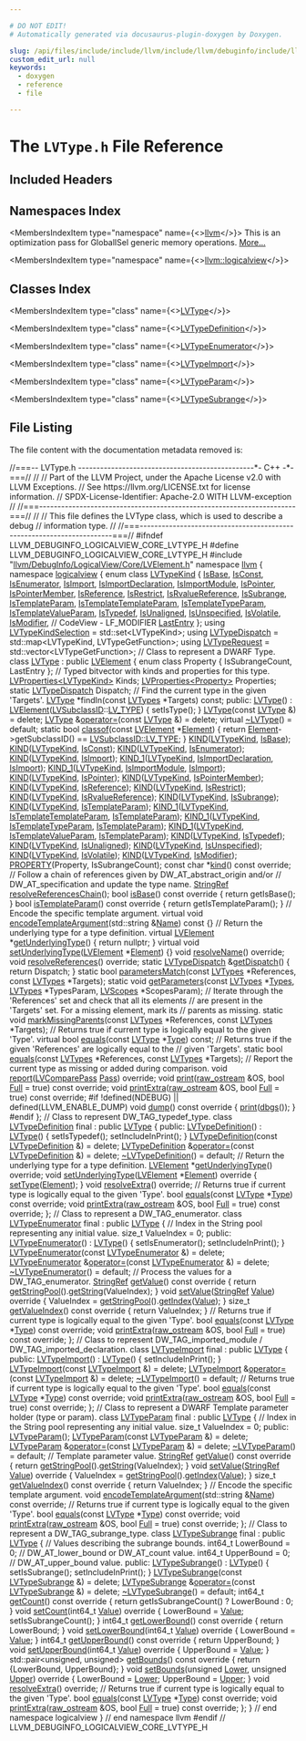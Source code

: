 ```yaml
---

# DO NOT EDIT!
# Automatically generated via docusaurus-plugin-doxygen by Doxygen.

slug: /api/files/include/include/llvm/include/llvm/debuginfo/include/llvm/debuginfo/logicalview/include/llvm/debuginfo/logicalview/core/lvtype-h
custom_edit_url: null
keywords:
  - doxygen
  - reference
  - file

---
```





# The `LVType.h` File Reference

<DoxygenPage pluginConfig={pluginConfig}>



## Included Headers

<IncludesList>
<IncludesListItem
  filePath="llvm/DebugInfo/LogicalView/Core/LVElement.h"
  permalink="/docs/api/files/include/include/llvm/include/llvm/debuginfo/include/llvm/debuginfo/logicalview/include/llvm/debuginfo/logicalview/core/lvelement-h"
  isLocal="true" />
</IncludesList>

## Namespaces Index

<MembersIndex>

<MembersIndexItem
  type="namespace"
  name={<><a href="/docs/api/namespaces/llvm">llvm</a></>}>
This is an optimization pass for GlobalISel generic memory operations. <a href="/docs/api/namespaces/llvm/#details">More...</a>
</MembersIndexItem>

<MembersIndexItem
  type="namespace"
  name={<><a href="/docs/api/namespaces/llvm/logicalview">llvm::logicalview</a></>}>
</MembersIndexItem>

</MembersIndex>

## Classes Index

<MembersIndex>

<MembersIndexItem
  type="class"
  name={<><a href="/docs/api/classes/llvm/logicalview/lvtype">LVType</a></>}>
</MembersIndexItem>

<MembersIndexItem
  type="class"
  name={<><a href="/docs/api/classes/llvm/logicalview/lvtypedefinition">LVTypeDefinition</a></>}>
</MembersIndexItem>

<MembersIndexItem
  type="class"
  name={<><a href="/docs/api/classes/llvm/logicalview/lvtypeenumerator">LVTypeEnumerator</a></>}>
</MembersIndexItem>

<MembersIndexItem
  type="class"
  name={<><a href="/docs/api/classes/llvm/logicalview/lvtypeimport">LVTypeImport</a></>}>
</MembersIndexItem>

<MembersIndexItem
  type="class"
  name={<><a href="/docs/api/classes/llvm/logicalview/lvtypeparam">LVTypeParam</a></>}>
</MembersIndexItem>

<MembersIndexItem
  type="class"
  name={<><a href="/docs/api/classes/llvm/logicalview/lvtypesubrange">LVTypeSubrange</a></>}>
</MembersIndexItem>

</MembersIndex>


## File Listing

The file content with the documentation metadata removed is:

<ProgramListing>

<Link id="l00001" /><CodeLine lineNumber="1"><Highlight kind="comment">//===-- LVType.h ------------------------------------------------&#42;- C++ -&#42;-===//</Highlight><Highlight kind="normal"></Highlight></CodeLine>
<Link id="l00002" /><CodeLine lineNumber="2"><Highlight kind="normal"></Highlight><Highlight kind="comment">//</Highlight><Highlight kind="normal"></Highlight></CodeLine>
<Link id="l00003" /><CodeLine lineNumber="3"><Highlight kind="normal"></Highlight><Highlight kind="comment">// Part of the LLVM Project, under the Apache License v2.0 with LLVM Exceptions.</Highlight><Highlight kind="normal"></Highlight></CodeLine>
<Link id="l00004" /><CodeLine lineNumber="4"><Highlight kind="normal"></Highlight><Highlight kind="comment">// See https://llvm.org/LICENSE.txt for license information.</Highlight><Highlight kind="normal"></Highlight></CodeLine>
<Link id="l00005" /><CodeLine lineNumber="5"><Highlight kind="normal"></Highlight><Highlight kind="comment">// SPDX-License-Identifier: Apache-2.0 WITH LLVM-exception</Highlight><Highlight kind="normal"></Highlight></CodeLine>
<Link id="l00006" /><CodeLine lineNumber="6"><Highlight kind="normal"></Highlight><Highlight kind="comment">//</Highlight><Highlight kind="normal"></Highlight></CodeLine>
<Link id="l00007" /><CodeLine lineNumber="7"><Highlight kind="normal"></Highlight><Highlight kind="comment">//===----------------------------------------------------------------------===//</Highlight><Highlight kind="normal"></Highlight></CodeLine>
<Link id="l00008" /><CodeLine lineNumber="8"><Highlight kind="normal"></Highlight><Highlight kind="comment">//</Highlight><Highlight kind="normal"></Highlight></CodeLine>
<Link id="l00009" /><CodeLine lineNumber="9"><Highlight kind="normal"></Highlight><Highlight kind="comment">// This file defines the LVType class, which is used to describe a debug</Highlight><Highlight kind="normal"></Highlight></CodeLine>
<Link id="l00010" /><CodeLine lineNumber="10"><Highlight kind="normal"></Highlight><Highlight kind="comment">// information type.</Highlight><Highlight kind="normal"></Highlight></CodeLine>
<Link id="l00011" /><CodeLine lineNumber="11"><Highlight kind="normal"></Highlight><Highlight kind="comment">//</Highlight><Highlight kind="normal"></Highlight></CodeLine>
<Link id="l00012" /><CodeLine lineNumber="12"><Highlight kind="normal"></Highlight><Highlight kind="comment">//===----------------------------------------------------------------------===//</Highlight><Highlight kind="normal"></Highlight></CodeLine>
<Link id="l00013" /><CodeLine lineNumber="13"><Highlight kind="normal"></Highlight></CodeLine>
<Link id="l00014" /><CodeLine lineNumber="14"><Highlight kind="normal"></Highlight><Highlight kind="preprocessor">#ifndef LLVM&#95;DEBUGINFO&#95;LOGICALVIEW&#95;CORE&#95;LVTYPE&#95;H</Highlight><Highlight kind="normal"></Highlight></CodeLine>
<Link id="l00015" /><CodeLine lineNumber="15"><Highlight kind="normal"></Highlight><Highlight kind="preprocessor">#define LLVM&#95;DEBUGINFO&#95;LOGICALVIEW&#95;CORE&#95;LVTYPE&#95;H</Highlight><Highlight kind="normal"></Highlight></CodeLine>
<Link id="l00016" /><CodeLine lineNumber="16"><Highlight kind="normal"></Highlight></CodeLine>
<Link id="l00017" /><CodeLine lineNumber="17"><Highlight kind="normal"></Highlight><Highlight kind="preprocessor">#include &quot;<a href="/docs/api/files/include/include/llvm/include/llvm/debuginfo/include/llvm/debuginfo/logicalview/include/llvm/debuginfo/logicalview/core/lvelement-h">llvm/DebugInfo/LogicalView/Core/LVElement.h</a>&quot;</Highlight><Highlight kind="normal"></Highlight></CodeLine>
<Link id="l00018" /><CodeLine lineNumber="18"><Highlight kind="normal"></Highlight></CodeLine>
<Link id="l00019" /><CodeLine lineNumber="19"><Highlight kind="normal"></Highlight><Highlight kind="keyword">namespace </Highlight><Highlight kind="normal"><a href="/docs/api/namespaces/llvm">llvm</a> &#123;</Highlight></CodeLine>
<Link id="l00020" /><CodeLine lineNumber="20"><Highlight kind="normal"></Highlight><Highlight kind="keyword">namespace </Highlight><Highlight kind="normal"><a href="/docs/api/namespaces/llvm/logicalview">logicalview</a> &#123;</Highlight></CodeLine>
<Link id="l00021" /><CodeLine lineNumber="21"><Highlight kind="normal"></Highlight></CodeLine>
<Link id="l00022" /><CodeLine lineNumber="22" lineLink="/docs/api/namespaces/llvm/logicalview/#a42e90ed71f74ed914c1a0071c3675959"><Highlight kind="normal"></Highlight><Highlight kind="keyword">enum class</Highlight><Highlight kind="normal"> <a href="/docs/api/namespaces/llvm/logicalview/#a42e90ed71f74ed914c1a0071c3675959">LVTypeKind</a> &#123;</Highlight></CodeLine>
<Link id="l00023" /><CodeLine lineNumber="23" lineLink="/docs/api/namespaces/llvm/logicalview/#a42e90ed71f74ed914c1a0071c3675959a27d30161f478254574e9aa22e4e9308e"><Highlight kind="normal">  <a href="/docs/api/namespaces/llvm/logicalview/#a42e90ed71f74ed914c1a0071c3675959a27d30161f478254574e9aa22e4e9308e">IsBase</a>,</Highlight></CodeLine>
<Link id="l00024" /><CodeLine lineNumber="24" lineLink="/docs/api/namespaces/llvm/logicalview/#a42e90ed71f74ed914c1a0071c3675959a9cdc0f911724cdf4e51e159ffd422eb2"><Highlight kind="normal">  <a href="/docs/api/namespaces/llvm/logicalview/#a42e90ed71f74ed914c1a0071c3675959a9cdc0f911724cdf4e51e159ffd422eb2">IsConst</a>,</Highlight></CodeLine>
<Link id="l00025" /><CodeLine lineNumber="25" lineLink="/docs/api/namespaces/llvm/logicalview/#a42e90ed71f74ed914c1a0071c3675959adfc2cc6f9d0a4b4dff42662efcf06db7"><Highlight kind="normal">  <a href="/docs/api/namespaces/llvm/logicalview/#a42e90ed71f74ed914c1a0071c3675959adfc2cc6f9d0a4b4dff42662efcf06db7">IsEnumerator</a>,</Highlight></CodeLine>
<Link id="l00026" /><CodeLine lineNumber="26" lineLink="/docs/api/namespaces/llvm/logicalview/#a42e90ed71f74ed914c1a0071c3675959aab2c864cef0fda56b0b3012d07264190"><Highlight kind="normal">  <a href="/docs/api/namespaces/llvm/logicalview/#a42e90ed71f74ed914c1a0071c3675959aab2c864cef0fda56b0b3012d07264190">IsImport</a>,</Highlight></CodeLine>
<Link id="l00027" /><CodeLine lineNumber="27" lineLink="/docs/api/namespaces/llvm/logicalview/#a42e90ed71f74ed914c1a0071c3675959ab448965085aa15832e001c4085cb146e"><Highlight kind="normal">  <a href="/docs/api/namespaces/llvm/logicalview/#a42e90ed71f74ed914c1a0071c3675959ab448965085aa15832e001c4085cb146e">IsImportDeclaration</a>,</Highlight></CodeLine>
<Link id="l00028" /><CodeLine lineNumber="28" lineLink="/docs/api/namespaces/llvm/logicalview/#a42e90ed71f74ed914c1a0071c3675959aee52f0d1bfcb87da5a9a6d654e99a1ff"><Highlight kind="normal">  <a href="/docs/api/namespaces/llvm/logicalview/#a42e90ed71f74ed914c1a0071c3675959aee52f0d1bfcb87da5a9a6d654e99a1ff">IsImportModule</a>,</Highlight></CodeLine>
<Link id="l00029" /><CodeLine lineNumber="29" lineLink="/docs/api/namespaces/llvm/logicalview/#a42e90ed71f74ed914c1a0071c3675959a19f24dd953415de0a5f45a41b2067669"><Highlight kind="normal">  <a href="/docs/api/namespaces/llvm/logicalview/#a42e90ed71f74ed914c1a0071c3675959a19f24dd953415de0a5f45a41b2067669">IsPointer</a>,</Highlight></CodeLine>
<Link id="l00030" /><CodeLine lineNumber="30" lineLink="/docs/api/namespaces/llvm/logicalview/#a42e90ed71f74ed914c1a0071c3675959a5201fb8ce4d67dac658faafcf35126c5"><Highlight kind="normal">  <a href="/docs/api/namespaces/llvm/logicalview/#a42e90ed71f74ed914c1a0071c3675959a5201fb8ce4d67dac658faafcf35126c5">IsPointerMember</a>,</Highlight></CodeLine>
<Link id="l00031" /><CodeLine lineNumber="31" lineLink="/docs/api/namespaces/llvm/logicalview/#a42e90ed71f74ed914c1a0071c3675959ac84a54f21f416b509fb9625005d7d86f"><Highlight kind="normal">  <a href="/docs/api/namespaces/llvm/logicalview/#a42e90ed71f74ed914c1a0071c3675959ac84a54f21f416b509fb9625005d7d86f">IsReference</a>,</Highlight></CodeLine>
<Link id="l00032" /><CodeLine lineNumber="32" lineLink="/docs/api/namespaces/llvm/logicalview/#a42e90ed71f74ed914c1a0071c3675959ac9e9ce1021f3850599b60e82dab4cc11"><Highlight kind="normal">  <a href="/docs/api/namespaces/llvm/logicalview/#a42e90ed71f74ed914c1a0071c3675959ac9e9ce1021f3850599b60e82dab4cc11">IsRestrict</a>,</Highlight></CodeLine>
<Link id="l00033" /><CodeLine lineNumber="33" lineLink="/docs/api/namespaces/llvm/logicalview/#a42e90ed71f74ed914c1a0071c3675959af31bdcf5bf2c18a6b7164fe0bbe442ef"><Highlight kind="normal">  <a href="/docs/api/namespaces/llvm/logicalview/#a42e90ed71f74ed914c1a0071c3675959af31bdcf5bf2c18a6b7164fe0bbe442ef">IsRvalueReference</a>,</Highlight></CodeLine>
<Link id="l00034" /><CodeLine lineNumber="34" lineLink="/docs/api/namespaces/llvm/logicalview/#a42e90ed71f74ed914c1a0071c3675959a6970de7386fb6f138ea1dd68ae1224fa"><Highlight kind="normal">  <a href="/docs/api/namespaces/llvm/logicalview/#a42e90ed71f74ed914c1a0071c3675959a6970de7386fb6f138ea1dd68ae1224fa">IsSubrange</a>,</Highlight></CodeLine>
<Link id="l00035" /><CodeLine lineNumber="35" lineLink="/docs/api/namespaces/llvm/logicalview/#a42e90ed71f74ed914c1a0071c3675959a5beed8dec8ae60b797c2fd500c7613f3"><Highlight kind="normal">  <a href="/docs/api/namespaces/llvm/logicalview/#a42e90ed71f74ed914c1a0071c3675959a5beed8dec8ae60b797c2fd500c7613f3">IsTemplateParam</a>,</Highlight></CodeLine>
<Link id="l00036" /><CodeLine lineNumber="36" lineLink="/docs/api/namespaces/llvm/logicalview/#a42e90ed71f74ed914c1a0071c3675959a2cc4025e19a33607ca47ebaf86f0dbbd"><Highlight kind="normal">  <a href="/docs/api/namespaces/llvm/logicalview/#a42e90ed71f74ed914c1a0071c3675959a2cc4025e19a33607ca47ebaf86f0dbbd">IsTemplateTemplateParam</a>,</Highlight></CodeLine>
<Link id="l00037" /><CodeLine lineNumber="37" lineLink="/docs/api/namespaces/llvm/logicalview/#a42e90ed71f74ed914c1a0071c3675959a2846ca9ab68ef7f8c0c93f97be4b74cf"><Highlight kind="normal">  <a href="/docs/api/namespaces/llvm/logicalview/#a42e90ed71f74ed914c1a0071c3675959a2846ca9ab68ef7f8c0c93f97be4b74cf">IsTemplateTypeParam</a>,</Highlight></CodeLine>
<Link id="l00038" /><CodeLine lineNumber="38" lineLink="/docs/api/namespaces/llvm/logicalview/#a42e90ed71f74ed914c1a0071c3675959aa9b89717da55845abfd49bb409bc9edd"><Highlight kind="normal">  <a href="/docs/api/namespaces/llvm/logicalview/#a42e90ed71f74ed914c1a0071c3675959aa9b89717da55845abfd49bb409bc9edd">IsTemplateValueParam</a>,</Highlight></CodeLine>
<Link id="l00039" /><CodeLine lineNumber="39" lineLink="/docs/api/namespaces/llvm/logicalview/#a42e90ed71f74ed914c1a0071c3675959a0036ad38162eab21eb3d8426413cdb27"><Highlight kind="normal">  <a href="/docs/api/namespaces/llvm/logicalview/#a42e90ed71f74ed914c1a0071c3675959a0036ad38162eab21eb3d8426413cdb27">IsTypedef</a>,</Highlight></CodeLine>
<Link id="l00040" /><CodeLine lineNumber="40" lineLink="/docs/api/namespaces/llvm/logicalview/#a42e90ed71f74ed914c1a0071c3675959ab522e0ae17512e87b4d05a7e71c45ae9"><Highlight kind="normal">  <a href="/docs/api/namespaces/llvm/logicalview/#a42e90ed71f74ed914c1a0071c3675959ab522e0ae17512e87b4d05a7e71c45ae9">IsUnaligned</a>,</Highlight></CodeLine>
<Link id="l00041" /><CodeLine lineNumber="41" lineLink="/docs/api/namespaces/llvm/logicalview/#a42e90ed71f74ed914c1a0071c3675959ad8dd6587a1c5498a3f6f494891690030"><Highlight kind="normal">  <a href="/docs/api/namespaces/llvm/logicalview/#a3d5fc908e2b7551e895442fe95e2b090ad8dd6587a1c5498a3f6f494891690030">IsUnspecified</a>,</Highlight></CodeLine>
<Link id="l00042" /><CodeLine lineNumber="42" lineLink="/docs/api/namespaces/llvm/logicalview/#a42e90ed71f74ed914c1a0071c3675959a91910055328efee268d3064e78fb06c7"><Highlight kind="normal">  <a href="/docs/api/namespaces/llvm/logicalview/#a42e90ed71f74ed914c1a0071c3675959a91910055328efee268d3064e78fb06c7">IsVolatile</a>,</Highlight></CodeLine>
<Link id="l00043" /><CodeLine lineNumber="43" lineLink="/docs/api/namespaces/llvm/logicalview/#a42e90ed71f74ed914c1a0071c3675959a554eb977980380a21589ac27aeface40"><Highlight kind="normal">  <a href="/docs/api/namespaces/llvm/logicalview/#a42e90ed71f74ed914c1a0071c3675959a554eb977980380a21589ac27aeface40">IsModifier</a>, </Highlight><Highlight kind="comment">// CodeView - LF&#95;MODIFIER</Highlight><Highlight kind="normal"></Highlight></CodeLine>
<Link id="l00044" /><CodeLine lineNumber="44" lineLink="/docs/api/namespaces/llvm/logicalview/#a42e90ed71f74ed914c1a0071c3675959aa8dd94192f46c5d6b627fa48d2232456"><Highlight kind="normal">  <a href="/docs/api/namespaces/llvm/logicalview/#a67a0a9e98b6eba7815f33e0e25ab4a3daa8dd94192f46c5d6b627fa48d2232456">LastEntry</a></Highlight></CodeLine>
<Link id="l00045" /><CodeLine lineNumber="45"><Highlight kind="normal">&#125;;</Highlight></CodeLine>
<Link id="l00046" /><CodeLine lineNumber="46" lineLink="/docs/api/namespaces/llvm/logicalview/#a905ebf8ee2c6feec80dac2d1ce52e0c2"><Highlight kind="normal"></Highlight><Highlight kind="keyword">using </Highlight><Highlight kind="normal"><a href="/docs/api/namespaces/llvm/logicalview/#a905ebf8ee2c6feec80dac2d1ce52e0c2">LVTypeKindSelection</a> = std::set&lt;LVTypeKind&gt;;</Highlight></CodeLine>
<Link id="l00047" /><CodeLine lineNumber="47" lineLink="/docs/api/namespaces/llvm/logicalview/#a4e327fefcccc07b53ae8bc6911691a26"><Highlight kind="normal"></Highlight><Highlight kind="keyword">using </Highlight><Highlight kind="normal"><a href="/docs/api/namespaces/llvm/logicalview/#a4e327fefcccc07b53ae8bc6911691a26">LVTypeDispatch</a> = std::map&lt;LVTypeKind, LVTypeGetFunction&gt;;</Highlight></CodeLine>
<Link id="l00048" /><CodeLine lineNumber="48" lineLink="/docs/api/namespaces/llvm/logicalview/#a878dd30bd1b4f0c4abe5fc0d15769ca4"><Highlight kind="normal"></Highlight><Highlight kind="keyword">using </Highlight><Highlight kind="normal"><a href="/docs/api/namespaces/llvm/logicalview/#a878dd30bd1b4f0c4abe5fc0d15769ca4">LVTypeRequest</a> = std::vector&lt;LVTypeGetFunction&gt;;</Highlight></CodeLine>
<Link id="l00049" /><CodeLine lineNumber="49"><Highlight kind="normal"></Highlight></CodeLine>
<Link id="l00050" /><CodeLine lineNumber="50"><Highlight kind="normal"></Highlight><Highlight kind="comment">// Class to represent a DWARF Type.</Highlight><Highlight kind="normal"></Highlight></CodeLine>
<Link id="l00051" /><CodeLine lineNumber="51" lineLink="/docs/api/classes/llvm/logicalview/lvtype"><Highlight kind="normal"></Highlight><Highlight kind="keyword">class </Highlight><Highlight kind="normal"><a href="/docs/api/classes/llvm/logicalview/lvtype/#a9b1a64632e0bf7ffc9bfc40032f0c5fc">LVType</a> : </Highlight><Highlight kind="keyword">public</Highlight><Highlight kind="normal"> <a href="/docs/api/classes/llvm/logicalview/lvelement/#a472b2d467bd099e1735f895c415ae034">LVElement</a> &#123;</Highlight></CodeLine>
<Link id="l00052" /><CodeLine lineNumber="52"><Highlight kind="normal">  </Highlight><Highlight kind="keyword">enum class</Highlight><Highlight kind="normal"> Property &#123; IsSubrangeCount, LastEntry &#125;;</Highlight></CodeLine>
<Link id="l00053" /><CodeLine lineNumber="53"><Highlight kind="normal"></Highlight></CodeLine>
<Link id="l00054" /><CodeLine lineNumber="54"><Highlight kind="normal">  </Highlight><Highlight kind="comment">// Typed bitvector with kinds and properties for this type.</Highlight><Highlight kind="normal"></Highlight></CodeLine>
<Link id="l00055" /><CodeLine lineNumber="55"><Highlight kind="normal">  <a href="/docs/api/classes/llvm/logicalview/lvproperties">LVProperties&lt;LVTypeKind&gt;</a> Kinds;</Highlight></CodeLine>
<Link id="l00056" /><CodeLine lineNumber="56"><Highlight kind="normal">  <a href="/docs/api/classes/llvm/logicalview/lvproperties">LVProperties&lt;Property&gt;</a> Properties;</Highlight></CodeLine>
<Link id="l00057" /><CodeLine lineNumber="57"><Highlight kind="normal">  </Highlight><Highlight kind="keyword">static</Highlight><Highlight kind="normal"> <a href="/docs/api/namespaces/llvm/logicalview/#a4e327fefcccc07b53ae8bc6911691a26">LVTypeDispatch</a> Dispatch;</Highlight></CodeLine>
<Link id="l00058" /><CodeLine lineNumber="58"><Highlight kind="normal"></Highlight></CodeLine>
<Link id="l00059" /><CodeLine lineNumber="59"><Highlight kind="normal">  </Highlight><Highlight kind="comment">// Find the current type in the given &#39;Targets&#39;.</Highlight><Highlight kind="normal"></Highlight></CodeLine>
<Link id="l00060" /><CodeLine lineNumber="60"><Highlight kind="normal">  <a href="/docs/api/classes/llvm/logicalview/lvtype/#a9b1a64632e0bf7ffc9bfc40032f0c5fc">LVType</a> &#42;findIn(</Highlight><Highlight kind="keyword">const</Highlight><Highlight kind="normal"> <a href="/docs/api/namespaces/llvm/logicalview/#aef1328881e2236584b34de4050631e4b">LVTypes</a> &#42;Targets) </Highlight><Highlight kind="keyword">const</Highlight><Highlight kind="normal">;</Highlight></CodeLine>
<Link id="l00061" /><CodeLine lineNumber="61"><Highlight kind="normal"></Highlight></CodeLine>
<Link id="l00062" /><CodeLine lineNumber="62"><Highlight kind="normal"></Highlight><Highlight kind="keyword">public</Highlight><Highlight kind="normal">:</Highlight></CodeLine>
<Link id="l00063" /><CodeLine lineNumber="63" lineLink="/docs/api/classes/llvm/logicalview/lvtype/#a9b1a64632e0bf7ffc9bfc40032f0c5fc"><Highlight kind="normal">  <a href="/docs/api/classes/llvm/logicalview/lvtype/#a9b1a64632e0bf7ffc9bfc40032f0c5fc">LVType</a>() : <a href="/docs/api/classes/llvm/logicalview/lvelement/#a472b2d467bd099e1735f895c415ae034">LVElement</a>(<a href="/docs/api/namespaces/llvm/logicalview/#ac5b889725ac97a28717b8f8de99c9797">LVSubclassID</a>::<a href="/docs/api/namespaces/llvm/logicalview/#ac5b889725ac97a28717b8f8de99c9797a3e27322a39db745b139d2fa299bd35be">LV&#95;TYPE</a>) &#123; setIsType(); &#125;</Highlight></CodeLine>
<Link id="l00064" /><CodeLine lineNumber="64" lineLink="/docs/api/classes/llvm/logicalview/lvtype/#a5785c00363a4982543a733e306bfe7c8"><Highlight kind="normal">  <a href="/docs/api/classes/llvm/logicalview/lvtype/#a5785c00363a4982543a733e306bfe7c8">LVType</a>(</Highlight><Highlight kind="keyword">const</Highlight><Highlight kind="normal"> <a href="/docs/api/classes/llvm/logicalview/lvtype/#a9b1a64632e0bf7ffc9bfc40032f0c5fc">LVType</a> &amp;) = </Highlight><Highlight kind="keyword">delete</Highlight><Highlight kind="normal">;</Highlight></CodeLine>
<Link id="l00065" /><CodeLine lineNumber="65" lineLink="/docs/api/classes/llvm/logicalview/lvtype/#a7dec5a7627374358407d5119430effde"><Highlight kind="normal">  <a href="/docs/api/classes/llvm/logicalview/lvtype/#a9b1a64632e0bf7ffc9bfc40032f0c5fc">LVType</a> &amp;<a href="/docs/api/classes/llvm/logicalview/lvtype/#a7dec5a7627374358407d5119430effde">operator=</a>(</Highlight><Highlight kind="keyword">const</Highlight><Highlight kind="normal"> <a href="/docs/api/classes/llvm/logicalview/lvtype/#a9b1a64632e0bf7ffc9bfc40032f0c5fc">LVType</a> &amp;) = </Highlight><Highlight kind="keyword">delete</Highlight><Highlight kind="normal">;</Highlight></CodeLine>
<Link id="l00066" /><CodeLine lineNumber="66" lineLink="/docs/api/classes/llvm/logicalview/lvtype/#a3183150593e965b78f0e8cb8b220b20a"><Highlight kind="normal">  </Highlight><Highlight kind="keyword">virtual</Highlight><Highlight kind="normal"> <a href="/docs/api/classes/llvm/logicalview/lvtype/#a3183150593e965b78f0e8cb8b220b20a">~LVType</a>() = </Highlight><Highlight kind="keywordflow">default</Highlight><Highlight kind="normal">;</Highlight></CodeLine>
<Link id="l00067" /><CodeLine lineNumber="67"><Highlight kind="normal"></Highlight></CodeLine>
<Link id="l00068" /><CodeLine lineNumber="68" lineLink="/docs/api/classes/llvm/logicalview/lvtype/#add1e5a1a24cd4eb93f4566213529abc4"><Highlight kind="normal">  </Highlight><Highlight kind="keyword">static</Highlight><Highlight kind="normal"> </Highlight><Highlight kind="keywordtype">bool</Highlight><Highlight kind="normal"> <a href="/docs/api/classes/llvm/logicalview/lvtype/#add1e5a1a24cd4eb93f4566213529abc4">classof</a>(</Highlight><Highlight kind="keyword">const</Highlight><Highlight kind="normal"> <a href="/docs/api/classes/llvm/logicalview/lvelement/#a472b2d467bd099e1735f895c415ae034">LVElement</a> &#42;<a href="/docs/api/classes/llvm/logicalview/lvobject/#a0443a6aea3e495934ac8b6da347b18cc">Element</a>) &#123;</Highlight></CodeLine>
<Link id="l00069" /><CodeLine lineNumber="69"><Highlight kind="normal">    </Highlight><Highlight kind="keywordflow">return</Highlight><Highlight kind="normal"> <a href="/docs/api/classes/llvm/logicalview/lvobject/#a0443a6aea3e495934ac8b6da347b18cc">Element</a>-&gt;getSubclassID() == <a href="/docs/api/namespaces/llvm/logicalview/#ac5b889725ac97a28717b8f8de99c9797a3e27322a39db745b139d2fa299bd35be">LVSubclassID::LV&#95;TYPE</a>;</Highlight></CodeLine>
<Link id="l00070" /><CodeLine lineNumber="70"><Highlight kind="normal">  &#125;</Highlight></CodeLine>
<Link id="l00071" /><CodeLine lineNumber="71"><Highlight kind="normal"></Highlight></CodeLine>
<Link id="l00072" /><CodeLine lineNumber="72" lineLink="/docs/api/classes/llvm/logicalview/lvtype/#a3bcf1905ee83054b53ef0d3bc1e73e7d"><Highlight kind="normal">  <a href="/docs/api/classes/llvm/logicalview/lvtype/#a3bcf1905ee83054b53ef0d3bc1e73e7d">KIND</a>(<a href="/docs/api/namespaces/llvm/logicalview/#a42e90ed71f74ed914c1a0071c3675959">LVTypeKind</a>, <a href="/docs/api/namespaces/llvm/logicalview/#a42e90ed71f74ed914c1a0071c3675959a27d30161f478254574e9aa22e4e9308e">IsBase</a>);</Highlight></CodeLine>
<Link id="l00073" /><CodeLine lineNumber="73" lineLink="/docs/api/classes/llvm/logicalview/lvtype/#a5359b35161700f5168de34a5040ad6f0"><Highlight kind="normal">  <a href="/docs/api/classes/llvm/logicalview/lvtype/#a5359b35161700f5168de34a5040ad6f0">KIND</a>(<a href="/docs/api/namespaces/llvm/logicalview/#a42e90ed71f74ed914c1a0071c3675959">LVTypeKind</a>, <a href="/docs/api/namespaces/llvm/logicalview/#a42e90ed71f74ed914c1a0071c3675959a9cdc0f911724cdf4e51e159ffd422eb2">IsConst</a>);</Highlight></CodeLine>
<Link id="l00074" /><CodeLine lineNumber="74" lineLink="/docs/api/classes/llvm/logicalview/lvtype/#a0f05d84f9cd2869b93857fd95ad8c1e5"><Highlight kind="normal">  <a href="/docs/api/classes/llvm/logicalview/lvtype/#a0f05d84f9cd2869b93857fd95ad8c1e5">KIND</a>(<a href="/docs/api/namespaces/llvm/logicalview/#a42e90ed71f74ed914c1a0071c3675959">LVTypeKind</a>, <a href="/docs/api/namespaces/llvm/logicalview/#a42e90ed71f74ed914c1a0071c3675959adfc2cc6f9d0a4b4dff42662efcf06db7">IsEnumerator</a>);</Highlight></CodeLine>
<Link id="l00075" /><CodeLine lineNumber="75" lineLink="/docs/api/classes/llvm/logicalview/lvtype/#aa1e966ddc25c3c987773477dff8e4335"><Highlight kind="normal">  <a href="/docs/api/classes/llvm/logicalview/lvtype/#aa1e966ddc25c3c987773477dff8e4335">KIND</a>(<a href="/docs/api/namespaces/llvm/logicalview/#a42e90ed71f74ed914c1a0071c3675959">LVTypeKind</a>, <a href="/docs/api/namespaces/llvm/logicalview/#a42e90ed71f74ed914c1a0071c3675959aab2c864cef0fda56b0b3012d07264190">IsImport</a>);</Highlight></CodeLine>
<Link id="l00076" /><CodeLine lineNumber="76" lineLink="/docs/api/classes/llvm/logicalview/lvtype/#a6e4edc841ebc3988aaad3ec4093fc773"><Highlight kind="normal">  <a href="/docs/api/classes/llvm/logicalview/lvtype/#a6e4edc841ebc3988aaad3ec4093fc773">KIND&#95;1</a>(<a href="/docs/api/namespaces/llvm/logicalview/#a42e90ed71f74ed914c1a0071c3675959">LVTypeKind</a>, <a href="/docs/api/namespaces/llvm/logicalview/#a42e90ed71f74ed914c1a0071c3675959ab448965085aa15832e001c4085cb146e">IsImportDeclaration</a>, <a href="/docs/api/namespaces/llvm/logicalview/#a42e90ed71f74ed914c1a0071c3675959aab2c864cef0fda56b0b3012d07264190">IsImport</a>);</Highlight></CodeLine>
<Link id="l00077" /><CodeLine lineNumber="77" lineLink="/docs/api/classes/llvm/logicalview/lvtype/#a0950e21730326b5fc1f052f56430240d"><Highlight kind="normal">  <a href="/docs/api/classes/llvm/logicalview/lvtype/#a0950e21730326b5fc1f052f56430240d">KIND&#95;1</a>(<a href="/docs/api/namespaces/llvm/logicalview/#a42e90ed71f74ed914c1a0071c3675959">LVTypeKind</a>, <a href="/docs/api/namespaces/llvm/logicalview/#a42e90ed71f74ed914c1a0071c3675959aee52f0d1bfcb87da5a9a6d654e99a1ff">IsImportModule</a>, <a href="/docs/api/namespaces/llvm/logicalview/#a42e90ed71f74ed914c1a0071c3675959aab2c864cef0fda56b0b3012d07264190">IsImport</a>);</Highlight></CodeLine>
<Link id="l00078" /><CodeLine lineNumber="78" lineLink="/docs/api/classes/llvm/logicalview/lvtype/#a6ceb58a42cb7f0a0d797aa222c1fad50"><Highlight kind="normal">  <a href="/docs/api/classes/llvm/logicalview/lvtype/#a6ceb58a42cb7f0a0d797aa222c1fad50">KIND</a>(<a href="/docs/api/namespaces/llvm/logicalview/#a42e90ed71f74ed914c1a0071c3675959">LVTypeKind</a>, <a href="/docs/api/namespaces/llvm/logicalview/#a42e90ed71f74ed914c1a0071c3675959a19f24dd953415de0a5f45a41b2067669">IsPointer</a>);</Highlight></CodeLine>
<Link id="l00079" /><CodeLine lineNumber="79" lineLink="/docs/api/classes/llvm/logicalview/lvtype/#ab76d9dc2c3b3799abb78ee14ea868e9e"><Highlight kind="normal">  <a href="/docs/api/classes/llvm/logicalview/lvtype/#ab76d9dc2c3b3799abb78ee14ea868e9e">KIND</a>(<a href="/docs/api/namespaces/llvm/logicalview/#a42e90ed71f74ed914c1a0071c3675959">LVTypeKind</a>, <a href="/docs/api/namespaces/llvm/logicalview/#a42e90ed71f74ed914c1a0071c3675959a5201fb8ce4d67dac658faafcf35126c5">IsPointerMember</a>);</Highlight></CodeLine>
<Link id="l00080" /><CodeLine lineNumber="80" lineLink="/docs/api/classes/llvm/logicalview/lvtype/#a6464252b72adbebc7923c567bf4b7f7c"><Highlight kind="normal">  <a href="/docs/api/classes/llvm/logicalview/lvtype/#a6464252b72adbebc7923c567bf4b7f7c">KIND</a>(<a href="/docs/api/namespaces/llvm/logicalview/#a42e90ed71f74ed914c1a0071c3675959">LVTypeKind</a>, <a href="/docs/api/namespaces/llvm/logicalview/#a42e90ed71f74ed914c1a0071c3675959ac84a54f21f416b509fb9625005d7d86f">IsReference</a>);</Highlight></CodeLine>
<Link id="l00081" /><CodeLine lineNumber="81" lineLink="/docs/api/classes/llvm/logicalview/lvtype/#a4bfee77dc2a9b74bfb54fae6124eade3"><Highlight kind="normal">  <a href="/docs/api/classes/llvm/logicalview/lvtype/#a4bfee77dc2a9b74bfb54fae6124eade3">KIND</a>(<a href="/docs/api/namespaces/llvm/logicalview/#a42e90ed71f74ed914c1a0071c3675959">LVTypeKind</a>, <a href="/docs/api/namespaces/llvm/logicalview/#a42e90ed71f74ed914c1a0071c3675959ac9e9ce1021f3850599b60e82dab4cc11">IsRestrict</a>);</Highlight></CodeLine>
<Link id="l00082" /><CodeLine lineNumber="82" lineLink="/docs/api/classes/llvm/logicalview/lvtype/#a07d279b29f14e9915e2a848601c47980"><Highlight kind="normal">  <a href="/docs/api/classes/llvm/logicalview/lvtype/#a07d279b29f14e9915e2a848601c47980">KIND</a>(<a href="/docs/api/namespaces/llvm/logicalview/#a42e90ed71f74ed914c1a0071c3675959">LVTypeKind</a>, <a href="/docs/api/namespaces/llvm/logicalview/#a42e90ed71f74ed914c1a0071c3675959af31bdcf5bf2c18a6b7164fe0bbe442ef">IsRvalueReference</a>);</Highlight></CodeLine>
<Link id="l00083" /><CodeLine lineNumber="83" lineLink="/docs/api/classes/llvm/logicalview/lvtype/#ae6fdd81814a748a1b54ea1e8d763d17a"><Highlight kind="normal">  <a href="/docs/api/classes/llvm/logicalview/lvtype/#ae6fdd81814a748a1b54ea1e8d763d17a">KIND</a>(<a href="/docs/api/namespaces/llvm/logicalview/#a42e90ed71f74ed914c1a0071c3675959">LVTypeKind</a>, <a href="/docs/api/namespaces/llvm/logicalview/#a42e90ed71f74ed914c1a0071c3675959a6970de7386fb6f138ea1dd68ae1224fa">IsSubrange</a>);</Highlight></CodeLine>
<Link id="l00084" /><CodeLine lineNumber="84" lineLink="/docs/api/classes/llvm/logicalview/lvtype/#a087ae0f97d7da1dc74deee48d16f8f70"><Highlight kind="normal">  <a href="/docs/api/classes/llvm/logicalview/lvtype/#a087ae0f97d7da1dc74deee48d16f8f70">KIND</a>(<a href="/docs/api/namespaces/llvm/logicalview/#a42e90ed71f74ed914c1a0071c3675959">LVTypeKind</a>, <a href="/docs/api/namespaces/llvm/logicalview/#a42e90ed71f74ed914c1a0071c3675959a5beed8dec8ae60b797c2fd500c7613f3">IsTemplateParam</a>);</Highlight></CodeLine>
<Link id="l00085" /><CodeLine lineNumber="85" lineLink="/docs/api/classes/llvm/logicalview/lvtype/#ab5746cc7ff8ff871b4553b3b6d1e8e51"><Highlight kind="normal">  <a href="/docs/api/classes/llvm/logicalview/lvtype/#ab5746cc7ff8ff871b4553b3b6d1e8e51">KIND&#95;1</a>(<a href="/docs/api/namespaces/llvm/logicalview/#a42e90ed71f74ed914c1a0071c3675959">LVTypeKind</a>, <a href="/docs/api/namespaces/llvm/logicalview/#a42e90ed71f74ed914c1a0071c3675959a2cc4025e19a33607ca47ebaf86f0dbbd">IsTemplateTemplateParam</a>, <a href="/docs/api/namespaces/llvm/logicalview/#a42e90ed71f74ed914c1a0071c3675959a5beed8dec8ae60b797c2fd500c7613f3">IsTemplateParam</a>);</Highlight></CodeLine>
<Link id="l00086" /><CodeLine lineNumber="86" lineLink="/docs/api/classes/llvm/logicalview/lvtype/#afb51ecffeae93c90c5850d3d3c3ab79f"><Highlight kind="normal">  <a href="/docs/api/classes/llvm/logicalview/lvtype/#afb51ecffeae93c90c5850d3d3c3ab79f">KIND&#95;1</a>(<a href="/docs/api/namespaces/llvm/logicalview/#a42e90ed71f74ed914c1a0071c3675959">LVTypeKind</a>, <a href="/docs/api/namespaces/llvm/logicalview/#a42e90ed71f74ed914c1a0071c3675959a2846ca9ab68ef7f8c0c93f97be4b74cf">IsTemplateTypeParam</a>, <a href="/docs/api/namespaces/llvm/logicalview/#a42e90ed71f74ed914c1a0071c3675959a5beed8dec8ae60b797c2fd500c7613f3">IsTemplateParam</a>);</Highlight></CodeLine>
<Link id="l00087" /><CodeLine lineNumber="87" lineLink="/docs/api/classes/llvm/logicalview/lvtype/#af0f5481f6b6420207a7b5b554f052661"><Highlight kind="normal">  <a href="/docs/api/classes/llvm/logicalview/lvtype/#af0f5481f6b6420207a7b5b554f052661">KIND&#95;1</a>(<a href="/docs/api/namespaces/llvm/logicalview/#a42e90ed71f74ed914c1a0071c3675959">LVTypeKind</a>, <a href="/docs/api/namespaces/llvm/logicalview/#a42e90ed71f74ed914c1a0071c3675959aa9b89717da55845abfd49bb409bc9edd">IsTemplateValueParam</a>, <a href="/docs/api/namespaces/llvm/logicalview/#a42e90ed71f74ed914c1a0071c3675959a5beed8dec8ae60b797c2fd500c7613f3">IsTemplateParam</a>);</Highlight></CodeLine>
<Link id="l00088" /><CodeLine lineNumber="88" lineLink="/docs/api/classes/llvm/logicalview/lvtype/#a5d01d356c7ca99b631af260620de393c"><Highlight kind="normal">  <a href="/docs/api/classes/llvm/logicalview/lvtype/#a5d01d356c7ca99b631af260620de393c">KIND</a>(<a href="/docs/api/namespaces/llvm/logicalview/#a42e90ed71f74ed914c1a0071c3675959">LVTypeKind</a>, <a href="/docs/api/namespaces/llvm/logicalview/#a42e90ed71f74ed914c1a0071c3675959a0036ad38162eab21eb3d8426413cdb27">IsTypedef</a>);</Highlight></CodeLine>
<Link id="l00089" /><CodeLine lineNumber="89" lineLink="/docs/api/classes/llvm/logicalview/lvtype/#ac55ea40d360cfaa58b1620a6d91b0bf2"><Highlight kind="normal">  <a href="/docs/api/classes/llvm/logicalview/lvtype/#ac55ea40d360cfaa58b1620a6d91b0bf2">KIND</a>(<a href="/docs/api/namespaces/llvm/logicalview/#a42e90ed71f74ed914c1a0071c3675959">LVTypeKind</a>, <a href="/docs/api/namespaces/llvm/logicalview/#a42e90ed71f74ed914c1a0071c3675959ab522e0ae17512e87b4d05a7e71c45ae9">IsUnaligned</a>);</Highlight></CodeLine>
<Link id="l00090" /><CodeLine lineNumber="90" lineLink="/docs/api/classes/llvm/logicalview/lvtype/#a45195839c7ca022ee729dadbfe65364f"><Highlight kind="normal">  <a href="/docs/api/classes/llvm/logicalview/lvtype/#a45195839c7ca022ee729dadbfe65364f">KIND</a>(<a href="/docs/api/namespaces/llvm/logicalview/#a42e90ed71f74ed914c1a0071c3675959">LVTypeKind</a>, <a href="/docs/api/namespaces/llvm/logicalview/#a3d5fc908e2b7551e895442fe95e2b090ad8dd6587a1c5498a3f6f494891690030">IsUnspecified</a>);</Highlight></CodeLine>
<Link id="l00091" /><CodeLine lineNumber="91" lineLink="/docs/api/classes/llvm/logicalview/lvtype/#a75b01920073deb3a72e5634dfd8e3307"><Highlight kind="normal">  <a href="/docs/api/classes/llvm/logicalview/lvtype/#a75b01920073deb3a72e5634dfd8e3307">KIND</a>(<a href="/docs/api/namespaces/llvm/logicalview/#a42e90ed71f74ed914c1a0071c3675959">LVTypeKind</a>, <a href="/docs/api/namespaces/llvm/logicalview/#a42e90ed71f74ed914c1a0071c3675959a91910055328efee268d3064e78fb06c7">IsVolatile</a>);</Highlight></CodeLine>
<Link id="l00092" /><CodeLine lineNumber="92" lineLink="/docs/api/classes/llvm/logicalview/lvtype/#a9bd3900245f0cb290b71c29000f1fda3"><Highlight kind="normal">  <a href="/docs/api/classes/llvm/logicalview/lvtype/#a9bd3900245f0cb290b71c29000f1fda3">KIND</a>(<a href="/docs/api/namespaces/llvm/logicalview/#a42e90ed71f74ed914c1a0071c3675959">LVTypeKind</a>, <a href="/docs/api/namespaces/llvm/logicalview/#a42e90ed71f74ed914c1a0071c3675959a554eb977980380a21589ac27aeface40">IsModifier</a>);</Highlight></CodeLine>
<Link id="l00093" /><CodeLine lineNumber="93"><Highlight kind="normal"></Highlight></CodeLine>
<Link id="l00094" /><CodeLine lineNumber="94" lineLink="/docs/api/classes/llvm/logicalview/lvtype/#a758f05fd6104215ce72e30cd3e0e719a"><Highlight kind="normal">  <a href="/docs/api/classes/llvm/logicalview/lvtype/#a758f05fd6104215ce72e30cd3e0e719a">PROPERTY</a>(Property, IsSubrangeCount);</Highlight></CodeLine>
<Link id="l00095" /><CodeLine lineNumber="95"><Highlight kind="normal"></Highlight></CodeLine>
<Link id="l00096" /><CodeLine lineNumber="96"><Highlight kind="normal">  </Highlight><Highlight kind="keyword">const</Highlight><Highlight kind="normal"> </Highlight><Highlight kind="keywordtype">char</Highlight><Highlight kind="normal"> &#42;<a href="/docs/api/classes/llvm/logicalview/lvtype/#aa7cbe68716ea91cac7c8711ba94adc7a">kind</a>() </Highlight><Highlight kind="keyword">const override</Highlight><Highlight kind="normal">;</Highlight></CodeLine>
<Link id="l00097" /><CodeLine lineNumber="97"><Highlight kind="normal"></Highlight></CodeLine>
<Link id="l00098" /><CodeLine lineNumber="98"><Highlight kind="normal">  </Highlight><Highlight kind="comment">// Follow a chain of references given by DW&#95;AT&#95;abstract&#95;origin and/or</Highlight><Highlight kind="normal"></Highlight></CodeLine>
<Link id="l00099" /><CodeLine lineNumber="99"><Highlight kind="normal">  </Highlight><Highlight kind="comment">// DW&#95;AT&#95;specification and update the type name.</Highlight><Highlight kind="normal"></Highlight></CodeLine>
<Link id="l00100" /><CodeLine lineNumber="100"><Highlight kind="normal">  <a href="/docs/api/classes/llvm/stringref">StringRef</a> <a href="/docs/api/classes/llvm/logicalview/lvtype/#a7371673afce4f6e355aa0fa3ce9e34f6">resolveReferencesChain</a>();</Highlight></CodeLine>
<Link id="l00101" /><CodeLine lineNumber="101"><Highlight kind="normal"></Highlight></CodeLine>
<Link id="l00102" /><CodeLine lineNumber="102" lineLink="/docs/api/classes/llvm/logicalview/lvtype/#a970aaae8c69d9db742d92cc5adfffb50"><Highlight kind="normal">  </Highlight><Highlight kind="keywordtype">bool</Highlight><Highlight kind="normal"> <a href="/docs/api/classes/llvm/logicalview/lvtype/#a970aaae8c69d9db742d92cc5adfffb50">isBase</a>()</Highlight><Highlight kind="keyword"> const override </Highlight><Highlight kind="normal">&#123; </Highlight><Highlight kind="keywordflow">return</Highlight><Highlight kind="normal"> getIsBase(); &#125;</Highlight></CodeLine>
<Link id="l00103" /><CodeLine lineNumber="103" lineLink="/docs/api/classes/llvm/logicalview/lvtype/#acd39cb374a59d32ab49154c45961a595"><Highlight kind="normal">  </Highlight><Highlight kind="keywordtype">bool</Highlight><Highlight kind="normal"> <a href="/docs/api/classes/llvm/logicalview/lvtype/#acd39cb374a59d32ab49154c45961a595">isTemplateParam</a>()</Highlight><Highlight kind="keyword"> const override </Highlight><Highlight kind="normal">&#123; </Highlight><Highlight kind="keywordflow">return</Highlight><Highlight kind="normal"> getIsTemplateParam(); &#125;</Highlight></CodeLine>
<Link id="l00104" /><CodeLine lineNumber="104"><Highlight kind="normal"></Highlight></CodeLine>
<Link id="l00105" /><CodeLine lineNumber="105"><Highlight kind="normal">  </Highlight><Highlight kind="comment">// Encode the specific template argument.</Highlight><Highlight kind="normal"></Highlight></CodeLine>
<Link id="l00106" /><CodeLine lineNumber="106" lineLink="/docs/api/classes/llvm/logicalview/lvtype/#aa320ab7c5a22dcf8c83679a4ab7ed84f"><Highlight kind="normal">  </Highlight><Highlight kind="keyword">virtual</Highlight><Highlight kind="normal"> </Highlight><Highlight kind="keywordtype">void</Highlight><Highlight kind="normal"> <a href="/docs/api/classes/llvm/logicalview/lvtype/#aa320ab7c5a22dcf8c83679a4ab7ed84f">encodeTemplateArgument</a>(std::string &amp;<a href="/docs/api/namespaces/llvm/logicalview/#af64c789b30b79a5f18889270bccef27ea49ee3087348e8d44e1feda1917443987">Name</a>)</Highlight><Highlight kind="keyword"> const </Highlight><Highlight kind="normal">&#123;&#125;</Highlight></CodeLine>
<Link id="l00107" /><CodeLine lineNumber="107"><Highlight kind="normal"></Highlight></CodeLine>
<Link id="l00108" /><CodeLine lineNumber="108"><Highlight kind="normal">  </Highlight><Highlight kind="comment">// Return the underlying type for a type definition.</Highlight><Highlight kind="normal"></Highlight></CodeLine>
<Link id="l00109" /><CodeLine lineNumber="109" lineLink="/docs/api/classes/llvm/logicalview/lvtype/#ab73a641912d1cfc653a2cc0ae7c3d2be"><Highlight kind="normal">  </Highlight><Highlight kind="keyword">virtual</Highlight><Highlight kind="normal"> <a href="/docs/api/classes/llvm/logicalview/lvelement/#a472b2d467bd099e1735f895c415ae034">LVElement</a> &#42;<a href="/docs/api/classes/llvm/logicalview/lvtype/#ab73a641912d1cfc653a2cc0ae7c3d2be">getUnderlyingType</a>() &#123; </Highlight><Highlight kind="keywordflow">return</Highlight><Highlight kind="normal"> </Highlight><Highlight kind="keyword">nullptr</Highlight><Highlight kind="normal">; &#125;</Highlight></CodeLine>
<Link id="l00110" /><CodeLine lineNumber="110" lineLink="/docs/api/classes/llvm/logicalview/lvtype/#ab215767de57ef63f0b58b74ba4b99c2d"><Highlight kind="normal">  </Highlight><Highlight kind="keyword">virtual</Highlight><Highlight kind="normal"> </Highlight><Highlight kind="keywordtype">void</Highlight><Highlight kind="normal"> <a href="/docs/api/classes/llvm/logicalview/lvtype/#ab215767de57ef63f0b58b74ba4b99c2d">setUnderlyingType</a>(<a href="/docs/api/classes/llvm/logicalview/lvelement/#a472b2d467bd099e1735f895c415ae034">LVElement</a> &#42;<a href="/docs/api/classes/llvm/logicalview/lvobject/#a0443a6aea3e495934ac8b6da347b18cc">Element</a>) &#123;&#125;</Highlight></CodeLine>
<Link id="l00111" /><CodeLine lineNumber="111"><Highlight kind="normal"></Highlight></CodeLine>
<Link id="l00112" /><CodeLine lineNumber="112"><Highlight kind="normal">  </Highlight><Highlight kind="keywordtype">void</Highlight><Highlight kind="normal"> <a href="/docs/api/classes/llvm/logicalview/lvtype/#a8d0b5ccf1ec1b1f595b8bc57b190efbf">resolveName</a>() </Highlight><Highlight kind="keyword">override</Highlight><Highlight kind="normal">;</Highlight></CodeLine>
<Link id="l00113" /><CodeLine lineNumber="113"><Highlight kind="normal">  </Highlight><Highlight kind="keywordtype">void</Highlight><Highlight kind="normal"> <a href="/docs/api/classes/llvm/logicalview/lvtype/#a03d2725bf4e8a0bb47208b4f0607508e">resolveReferences</a>() </Highlight><Highlight kind="keyword">override</Highlight><Highlight kind="normal">;</Highlight></CodeLine>
<Link id="l00114" /><CodeLine lineNumber="114"><Highlight kind="normal"></Highlight></CodeLine>
<Link id="l00115" /><CodeLine lineNumber="115" lineLink="/docs/api/classes/llvm/logicalview/lvtype/#a67d017c2645f6ef968fac232925579a9"><Highlight kind="normal">  </Highlight><Highlight kind="keyword">static</Highlight><Highlight kind="normal"> <a href="/docs/api/namespaces/llvm/logicalview/#a4e327fefcccc07b53ae8bc6911691a26">LVTypeDispatch</a> &amp;<a href="/docs/api/classes/llvm/logicalview/lvtype/#a67d017c2645f6ef968fac232925579a9">getDispatch</a>() &#123; </Highlight><Highlight kind="keywordflow">return</Highlight><Highlight kind="normal"> Dispatch; &#125;</Highlight></CodeLine>
<Link id="l00116" /><CodeLine lineNumber="116"><Highlight kind="normal"></Highlight></CodeLine>
<Link id="l00117" /><CodeLine lineNumber="117"><Highlight kind="normal">  </Highlight><Highlight kind="keyword">static</Highlight><Highlight kind="normal"> </Highlight><Highlight kind="keywordtype">bool</Highlight><Highlight kind="normal"> <a href="/docs/api/classes/llvm/logicalview/lvtype/#a650139c1cff1d919033884835374a6be">parametersMatch</a>(</Highlight><Highlight kind="keyword">const</Highlight><Highlight kind="normal"> <a href="/docs/api/namespaces/llvm/logicalview/#aef1328881e2236584b34de4050631e4b">LVTypes</a> &#42;References,</Highlight></CodeLine>
<Link id="l00118" /><CodeLine lineNumber="118"><Highlight kind="normal">                              </Highlight><Highlight kind="keyword">const</Highlight><Highlight kind="normal"> <a href="/docs/api/namespaces/llvm/logicalview/#aef1328881e2236584b34de4050631e4b">LVTypes</a> &#42;Targets);</Highlight></CodeLine>
<Link id="l00119" /><CodeLine lineNumber="119"><Highlight kind="normal"></Highlight></CodeLine>
<Link id="l00120" /><CodeLine lineNumber="120"><Highlight kind="normal">  </Highlight><Highlight kind="keyword">static</Highlight><Highlight kind="normal"> </Highlight><Highlight kind="keywordtype">void</Highlight><Highlight kind="normal"> <a href="/docs/api/classes/llvm/logicalview/lvtype/#aab5db3c6664f781ddbc31756ef483cdd">getParameters</a>(</Highlight><Highlight kind="keyword">const</Highlight><Highlight kind="normal"> <a href="/docs/api/namespaces/llvm/logicalview/#aef1328881e2236584b34de4050631e4b">LVTypes</a> &#42;<a href="/docs/api/namespaces/llvm/logicalview/#a90c9f20715929cbe06c523bf8546c38baf2d346b1bb7c1c85ab6f7f21e3666b9f">Types</a>, <a href="/docs/api/namespaces/llvm/logicalview/#aef1328881e2236584b34de4050631e4b">LVTypes</a> &#42;TypesParam,</Highlight></CodeLine>
<Link id="l00121" /><CodeLine lineNumber="121"><Highlight kind="normal">                            <a href="/docs/api/namespaces/llvm/logicalview/#a5d77e75079f8249cc3e8681e6b2d8a18">LVScopes</a> &#42;ScopesParam);</Highlight></CodeLine>
<Link id="l00122" /><CodeLine lineNumber="122"><Highlight kind="normal"></Highlight></CodeLine>
<Link id="l00123" /><CodeLine lineNumber="123"><Highlight kind="normal">  </Highlight><Highlight kind="comment">// Iterate through the &#39;References&#39; set and check that all its elements</Highlight><Highlight kind="normal"></Highlight></CodeLine>
<Link id="l00124" /><CodeLine lineNumber="124"><Highlight kind="normal">  </Highlight><Highlight kind="comment">// are present in the &#39;Targets&#39; set. For a missing element, mark its</Highlight><Highlight kind="normal"></Highlight></CodeLine>
<Link id="l00125" /><CodeLine lineNumber="125"><Highlight kind="normal">  </Highlight><Highlight kind="comment">// parents as missing.</Highlight><Highlight kind="normal"></Highlight></CodeLine>
<Link id="l00126" /><CodeLine lineNumber="126"><Highlight kind="normal">  </Highlight><Highlight kind="keyword">static</Highlight><Highlight kind="normal"> </Highlight><Highlight kind="keywordtype">void</Highlight><Highlight kind="normal"> <a href="/docs/api/classes/llvm/logicalview/lvtype/#ad8b98c4f60bd4d4cfef54b21fd145839">markMissingParents</a>(</Highlight><Highlight kind="keyword">const</Highlight><Highlight kind="normal"> <a href="/docs/api/namespaces/llvm/logicalview/#aef1328881e2236584b34de4050631e4b">LVTypes</a> &#42;References,</Highlight></CodeLine>
<Link id="l00127" /><CodeLine lineNumber="127"><Highlight kind="normal">                                 </Highlight><Highlight kind="keyword">const</Highlight><Highlight kind="normal"> <a href="/docs/api/namespaces/llvm/logicalview/#aef1328881e2236584b34de4050631e4b">LVTypes</a> &#42;Targets);</Highlight></CodeLine>
<Link id="l00128" /><CodeLine lineNumber="128"><Highlight kind="normal"></Highlight></CodeLine>
<Link id="l00129" /><CodeLine lineNumber="129"><Highlight kind="normal">  </Highlight><Highlight kind="comment">// Returns true if current type is logically equal to the given &#39;Type&#39;.</Highlight><Highlight kind="normal"></Highlight></CodeLine>
<Link id="l00130" /><CodeLine lineNumber="130"><Highlight kind="normal">  </Highlight><Highlight kind="keyword">virtual</Highlight><Highlight kind="normal"> </Highlight><Highlight kind="keywordtype">bool</Highlight><Highlight kind="normal"> <a href="/docs/api/classes/llvm/logicalview/lvtype/#a3e59d42d760f1d17f9a8302662f3f058">equals</a>(</Highlight><Highlight kind="keyword">const</Highlight><Highlight kind="normal"> <a href="/docs/api/classes/llvm/logicalview/lvtype">LVType</a> &#42;<a href="/docs/api/classes/llvm/type">Type</a>) </Highlight><Highlight kind="keyword">const</Highlight><Highlight kind="normal">;</Highlight></CodeLine>
<Link id="l00131" /><CodeLine lineNumber="131"><Highlight kind="normal"></Highlight></CodeLine>
<Link id="l00132" /><CodeLine lineNumber="132"><Highlight kind="normal">  </Highlight><Highlight kind="comment">// Returns true if the given &#39;References&#39; are logically equal to the</Highlight><Highlight kind="normal"></Highlight></CodeLine>
<Link id="l00133" /><CodeLine lineNumber="133"><Highlight kind="normal">  </Highlight><Highlight kind="comment">// given &#39;Targets&#39;.</Highlight><Highlight kind="normal"></Highlight></CodeLine>
<Link id="l00134" /><CodeLine lineNumber="134"><Highlight kind="normal">  </Highlight><Highlight kind="keyword">static</Highlight><Highlight kind="normal"> </Highlight><Highlight kind="keywordtype">bool</Highlight><Highlight kind="normal"> <a href="/docs/api/classes/llvm/logicalview/lvtype/#a3e59d42d760f1d17f9a8302662f3f058">equals</a>(</Highlight><Highlight kind="keyword">const</Highlight><Highlight kind="normal"> <a href="/docs/api/namespaces/llvm/logicalview/#aef1328881e2236584b34de4050631e4b">LVTypes</a> &#42;References, </Highlight><Highlight kind="keyword">const</Highlight><Highlight kind="normal"> <a href="/docs/api/namespaces/llvm/logicalview/#aef1328881e2236584b34de4050631e4b">LVTypes</a> &#42;Targets);</Highlight></CodeLine>
<Link id="l00135" /><CodeLine lineNumber="135"><Highlight kind="normal"></Highlight></CodeLine>
<Link id="l00136" /><CodeLine lineNumber="136"><Highlight kind="normal">  </Highlight><Highlight kind="comment">// Report the current type as missing or added during comparison.</Highlight><Highlight kind="normal"></Highlight></CodeLine>
<Link id="l00137" /><CodeLine lineNumber="137"><Highlight kind="normal">  </Highlight><Highlight kind="keywordtype">void</Highlight><Highlight kind="normal"> <a href="/docs/api/classes/llvm/logicalview/lvtype/#a3fd5c00cd3f97d927711ea45715a2fcc">report</a>(<a href="/docs/api/namespaces/llvm/logicalview/#a2f63e339cd88f5a8e97a8150ea9129d2">LVComparePass</a> <a href="/docs/api/classes/llvm/pass">Pass</a>) </Highlight><Highlight kind="keyword">override</Highlight><Highlight kind="normal">;</Highlight></CodeLine>
<Link id="l00138" /><CodeLine lineNumber="138"><Highlight kind="normal"></Highlight></CodeLine>
<Link id="l00139" /><CodeLine lineNumber="139"><Highlight kind="normal">  </Highlight><Highlight kind="keywordtype">void</Highlight><Highlight kind="normal"> <a href="/docs/api/classes/llvm/logicalview/lvtype/#ac67fff1e1dbac0b25eb479a3abbb9c19">print</a>(<a href="/docs/api/classes/llvm/raw-ostream">raw&#95;ostream</a> &amp;OS, </Highlight><Highlight kind="keywordtype">bool</Highlight><Highlight kind="normal"> <a href="/docs/api/namespaces/llvm/#ad5b7ced2aa529c892b2219cd29b08760abbd47109890259c0127154db1af26c75">Full</a> = </Highlight><Highlight kind="keyword">true</Highlight><Highlight kind="normal">) </Highlight><Highlight kind="keyword">const override</Highlight><Highlight kind="normal">;</Highlight></CodeLine>
<Link id="l00140" /><CodeLine lineNumber="140"><Highlight kind="normal">  </Highlight><Highlight kind="keywordtype">void</Highlight><Highlight kind="normal"> <a href="/docs/api/classes/llvm/logicalview/lvtype/#a5e63c9c6e84c35eda91d3687f4a85633">printExtra</a>(<a href="/docs/api/classes/llvm/raw-ostream">raw&#95;ostream</a> &amp;OS, </Highlight><Highlight kind="keywordtype">bool</Highlight><Highlight kind="normal"> <a href="/docs/api/namespaces/llvm/#ad5b7ced2aa529c892b2219cd29b08760abbd47109890259c0127154db1af26c75">Full</a> = </Highlight><Highlight kind="keyword">true</Highlight><Highlight kind="normal">) </Highlight><Highlight kind="keyword">const override</Highlight><Highlight kind="normal">;</Highlight></CodeLine>
<Link id="l00141" /><CodeLine lineNumber="141"><Highlight kind="normal"></Highlight></CodeLine>
<Link id="l00142" /><CodeLine lineNumber="142"><Highlight kind="normal"></Highlight><Highlight kind="preprocessor">#if !defined(NDEBUG) || defined(LLVM&#95;ENABLE&#95;DUMP)</Highlight><Highlight kind="normal"></Highlight></CodeLine>
<Link id="l00143" /><CodeLine lineNumber="143" lineLink="/docs/api/classes/llvm/logicalview/lvtype/#a9d2d036bd92750b50a6ca928bc3d3376"><Highlight kind="normal">  </Highlight><Highlight kind="keywordtype">void</Highlight><Highlight kind="normal"> <a href="/docs/api/classes/llvm/logicalview/lvtype/#a9d2d036bd92750b50a6ca928bc3d3376">dump</a>()</Highlight><Highlight kind="keyword"> const override </Highlight><Highlight kind="normal">&#123; <a href="/docs/api/classes/llvm/logicalview/lvtype/#ac67fff1e1dbac0b25eb479a3abbb9c19">print</a>(<a href="/docs/api/namespaces/llvm/#a7c46c742c31be54870e2038048e6b391">dbgs</a>()); &#125;</Highlight></CodeLine>
<Link id="l00144" /><CodeLine lineNumber="144"><Highlight kind="normal"></Highlight><Highlight kind="preprocessor">#endif</Highlight><Highlight kind="normal"></Highlight></CodeLine>
<Link id="l00145" /><CodeLine lineNumber="145"><Highlight kind="normal">&#125;;</Highlight></CodeLine>
<Link id="l00146" /><CodeLine lineNumber="146"><Highlight kind="normal"></Highlight></CodeLine>
<Link id="l00147" /><CodeLine lineNumber="147"><Highlight kind="normal"></Highlight><Highlight kind="comment">// Class to represent DW&#95;TAG&#95;typedef&#95;type.</Highlight><Highlight kind="normal"></Highlight></CodeLine>
<Link id="l00148" /><CodeLine lineNumber="148" lineLink="/docs/api/classes/llvm/logicalview/lvtypedefinition"><Highlight kind="normal"></Highlight><Highlight kind="keyword">class </Highlight><Highlight kind="normal"><a href="/docs/api/classes/llvm/logicalview/lvtypedefinition/#ac50c53bddb15088fb00620444987ec9a">LVTypeDefinition</a> final : </Highlight><Highlight kind="keyword">public</Highlight><Highlight kind="normal"> <a href="/docs/api/classes/llvm/logicalview/lvtype/#a9b1a64632e0bf7ffc9bfc40032f0c5fc">LVType</a> &#123;</Highlight></CodeLine>
<Link id="l00149" /><CodeLine lineNumber="149"><Highlight kind="normal"></Highlight><Highlight kind="keyword">public</Highlight><Highlight kind="normal">:</Highlight></CodeLine>
<Link id="l00150" /><CodeLine lineNumber="150" lineLink="/docs/api/classes/llvm/logicalview/lvtypedefinition/#ac50c53bddb15088fb00620444987ec9a"><Highlight kind="normal">  <a href="/docs/api/classes/llvm/logicalview/lvtypedefinition/#ac50c53bddb15088fb00620444987ec9a">LVTypeDefinition</a>() : <a href="/docs/api/classes/llvm/logicalview/lvtype/#a9b1a64632e0bf7ffc9bfc40032f0c5fc">LVType</a>() &#123;</Highlight></CodeLine>
<Link id="l00151" /><CodeLine lineNumber="151"><Highlight kind="normal">    setIsTypedef();</Highlight></CodeLine>
<Link id="l00152" /><CodeLine lineNumber="152"><Highlight kind="normal">    setIncludeInPrint();</Highlight></CodeLine>
<Link id="l00153" /><CodeLine lineNumber="153"><Highlight kind="normal">  &#125;</Highlight></CodeLine>
<Link id="l00154" /><CodeLine lineNumber="154" lineLink="/docs/api/classes/llvm/logicalview/lvtypedefinition/#add6595d68d785ff687c6c002fd1685ed"><Highlight kind="normal">  <a href="/docs/api/classes/llvm/logicalview/lvtypedefinition/#add6595d68d785ff687c6c002fd1685ed">LVTypeDefinition</a>(</Highlight><Highlight kind="keyword">const</Highlight><Highlight kind="normal"> <a href="/docs/api/classes/llvm/logicalview/lvtypedefinition/#ac50c53bddb15088fb00620444987ec9a">LVTypeDefinition</a> &amp;) = </Highlight><Highlight kind="keyword">delete</Highlight><Highlight kind="normal">;</Highlight></CodeLine>
<Link id="l00155" /><CodeLine lineNumber="155" lineLink="/docs/api/classes/llvm/logicalview/lvtypedefinition/#a9b34fb6ce3b526c998f02ee0f5e46032"><Highlight kind="normal">  <a href="/docs/api/classes/llvm/logicalview/lvtypedefinition/#ac50c53bddb15088fb00620444987ec9a">LVTypeDefinition</a> &amp;<a href="/docs/api/classes/llvm/logicalview/lvtypedefinition/#a9b34fb6ce3b526c998f02ee0f5e46032">operator=</a>(</Highlight><Highlight kind="keyword">const</Highlight><Highlight kind="normal"> <a href="/docs/api/classes/llvm/logicalview/lvtypedefinition/#ac50c53bddb15088fb00620444987ec9a">LVTypeDefinition</a> &amp;) = </Highlight><Highlight kind="keyword">delete</Highlight><Highlight kind="normal">;</Highlight></CodeLine>
<Link id="l00156" /><CodeLine lineNumber="156" lineLink="/docs/api/classes/llvm/logicalview/lvtypedefinition/#a345f00f61c0e99b36f7d24d499a4af4e"><Highlight kind="normal">  <a href="/docs/api/classes/llvm/logicalview/lvtypedefinition/#a345f00f61c0e99b36f7d24d499a4af4e">~LVTypeDefinition</a>() = </Highlight><Highlight kind="keywordflow">default</Highlight><Highlight kind="normal">;</Highlight></CodeLine>
<Link id="l00157" /><CodeLine lineNumber="157"><Highlight kind="normal"></Highlight></CodeLine>
<Link id="l00158" /><CodeLine lineNumber="158"><Highlight kind="normal">  </Highlight><Highlight kind="comment">// Return the underlying type for a type definition.</Highlight><Highlight kind="normal"></Highlight></CodeLine>
<Link id="l00159" /><CodeLine lineNumber="159"><Highlight kind="normal">  <a href="/docs/api/classes/llvm/logicalview/lvelement">LVElement</a> &#42;<a href="/docs/api/classes/llvm/logicalview/lvtypedefinition/#af657fa1caf4a331f63937074ab8e436f">getUnderlyingType</a>() </Highlight><Highlight kind="keyword">override</Highlight><Highlight kind="normal">;</Highlight></CodeLine>
<Link id="l00160" /><CodeLine lineNumber="160" lineLink="/docs/api/classes/llvm/logicalview/lvtypedefinition/#a70d521724718fdbf0ff4b25354a56417"><Highlight kind="normal">  </Highlight><Highlight kind="keywordtype">void</Highlight><Highlight kind="normal"> <a href="/docs/api/classes/llvm/logicalview/lvtypedefinition/#a70d521724718fdbf0ff4b25354a56417">setUnderlyingType</a>(<a href="/docs/api/classes/llvm/logicalview/lvelement">LVElement</a> &#42;<a href="/docs/api/classes/llvm/logicalview/lvobject/#a0443a6aea3e495934ac8b6da347b18cc">Element</a>)</Highlight><Highlight kind="keyword"> override </Highlight><Highlight kind="normal">&#123; <a href="/docs/api/classes/llvm/logicalview/lvelement/#aac48d6fa0f7c1727388feb115620d50e">setType</a>(<a href="/docs/api/classes/llvm/logicalview/lvobject/#a0443a6aea3e495934ac8b6da347b18cc">Element</a>); &#125;</Highlight></CodeLine>
<Link id="l00161" /><CodeLine lineNumber="161"><Highlight kind="normal"></Highlight></CodeLine>
<Link id="l00162" /><CodeLine lineNumber="162"><Highlight kind="normal">  </Highlight><Highlight kind="keywordtype">void</Highlight><Highlight kind="normal"> <a href="/docs/api/classes/llvm/logicalview/lvtypedefinition/#aa721c51598f1f69a1d3ca55583e78b55">resolveExtra</a>() </Highlight><Highlight kind="keyword">override</Highlight><Highlight kind="normal">;</Highlight></CodeLine>
<Link id="l00163" /><CodeLine lineNumber="163"><Highlight kind="normal"></Highlight></CodeLine>
<Link id="l00164" /><CodeLine lineNumber="164"><Highlight kind="normal">  </Highlight><Highlight kind="comment">// Returns true if current type is logically equal to the given &#39;Type&#39;.</Highlight><Highlight kind="normal"></Highlight></CodeLine>
<Link id="l00165" /><CodeLine lineNumber="165"><Highlight kind="normal">  </Highlight><Highlight kind="keywordtype">bool</Highlight><Highlight kind="normal"> <a href="/docs/api/classes/llvm/logicalview/lvtypedefinition/#a9688ef01603ac0bca479534fc0bc0717">equals</a>(</Highlight><Highlight kind="keyword">const</Highlight><Highlight kind="normal"> <a href="/docs/api/classes/llvm/logicalview/lvtype">LVType</a> &#42;<a href="/docs/api/classes/llvm/type">Type</a>) </Highlight><Highlight kind="keyword">const override</Highlight><Highlight kind="normal">;</Highlight></CodeLine>
<Link id="l00166" /><CodeLine lineNumber="166"><Highlight kind="normal"></Highlight></CodeLine>
<Link id="l00167" /><CodeLine lineNumber="167"><Highlight kind="normal">  </Highlight><Highlight kind="keywordtype">void</Highlight><Highlight kind="normal"> <a href="/docs/api/classes/llvm/logicalview/lvtypedefinition/#ae086815c5a9521817532e3d7731a0187">printExtra</a>(<a href="/docs/api/classes/llvm/raw-ostream">raw&#95;ostream</a> &amp;OS, </Highlight><Highlight kind="keywordtype">bool</Highlight><Highlight kind="normal"> <a href="/docs/api/namespaces/llvm/#ad5b7ced2aa529c892b2219cd29b08760abbd47109890259c0127154db1af26c75">Full</a> = </Highlight><Highlight kind="keyword">true</Highlight><Highlight kind="normal">) </Highlight><Highlight kind="keyword">const override</Highlight><Highlight kind="normal">;</Highlight></CodeLine>
<Link id="l00168" /><CodeLine lineNumber="168"><Highlight kind="normal">&#125;;</Highlight></CodeLine>
<Link id="l00169" /><CodeLine lineNumber="169"><Highlight kind="normal"></Highlight></CodeLine>
<Link id="l00170" /><CodeLine lineNumber="170"><Highlight kind="normal"></Highlight><Highlight kind="comment">// Class to represent a DW&#95;TAG&#95;enumerator.</Highlight><Highlight kind="normal"></Highlight></CodeLine>
<Link id="l00171" /><CodeLine lineNumber="171" lineLink="/docs/api/classes/llvm/logicalview/lvtypeenumerator"><Highlight kind="normal"></Highlight><Highlight kind="keyword">class </Highlight><Highlight kind="normal"><a href="/docs/api/classes/llvm/logicalview/lvtypeenumerator/#ad167302a98c9cfe7e640371f9f398ffb">LVTypeEnumerator</a> final : </Highlight><Highlight kind="keyword">public</Highlight><Highlight kind="normal"> <a href="/docs/api/classes/llvm/logicalview/lvtype/#a9b1a64632e0bf7ffc9bfc40032f0c5fc">LVType</a> &#123;</Highlight></CodeLine>
<Link id="l00172" /><CodeLine lineNumber="172"><Highlight kind="normal">  </Highlight><Highlight kind="comment">// Index in the String pool representing any initial value.</Highlight><Highlight kind="normal"></Highlight></CodeLine>
<Link id="l00173" /><CodeLine lineNumber="173"><Highlight kind="normal">  </Highlight><Highlight kind="keywordtype">size&#95;t</Highlight><Highlight kind="normal"> ValueIndex = 0;</Highlight></CodeLine>
<Link id="l00174" /><CodeLine lineNumber="174"><Highlight kind="normal"></Highlight></CodeLine>
<Link id="l00175" /><CodeLine lineNumber="175"><Highlight kind="normal"></Highlight><Highlight kind="keyword">public</Highlight><Highlight kind="normal">:</Highlight></CodeLine>
<Link id="l00176" /><CodeLine lineNumber="176" lineLink="/docs/api/classes/llvm/logicalview/lvtypeenumerator/#ad167302a98c9cfe7e640371f9f398ffb"><Highlight kind="normal">  <a href="/docs/api/classes/llvm/logicalview/lvtypeenumerator/#ad167302a98c9cfe7e640371f9f398ffb">LVTypeEnumerator</a>() : <a href="/docs/api/classes/llvm/logicalview/lvtype/#a9b1a64632e0bf7ffc9bfc40032f0c5fc">LVType</a>() &#123;</Highlight></CodeLine>
<Link id="l00177" /><CodeLine lineNumber="177"><Highlight kind="normal">    setIsEnumerator();</Highlight></CodeLine>
<Link id="l00178" /><CodeLine lineNumber="178"><Highlight kind="normal">    setIncludeInPrint();</Highlight></CodeLine>
<Link id="l00179" /><CodeLine lineNumber="179"><Highlight kind="normal">  &#125;</Highlight></CodeLine>
<Link id="l00180" /><CodeLine lineNumber="180" lineLink="/docs/api/classes/llvm/logicalview/lvtypeenumerator/#a8200bd74f3971be1d4648008b448c7a6"><Highlight kind="normal">  <a href="/docs/api/classes/llvm/logicalview/lvtypeenumerator/#a8200bd74f3971be1d4648008b448c7a6">LVTypeEnumerator</a>(</Highlight><Highlight kind="keyword">const</Highlight><Highlight kind="normal"> <a href="/docs/api/classes/llvm/logicalview/lvtypeenumerator/#ad167302a98c9cfe7e640371f9f398ffb">LVTypeEnumerator</a> &amp;) = </Highlight><Highlight kind="keyword">delete</Highlight><Highlight kind="normal">;</Highlight></CodeLine>
<Link id="l00181" /><CodeLine lineNumber="181" lineLink="/docs/api/classes/llvm/logicalview/lvtypeenumerator/#ac14ba3848d92ec6681689e2bc0d29235"><Highlight kind="normal">  <a href="/docs/api/classes/llvm/logicalview/lvtypeenumerator/#ad167302a98c9cfe7e640371f9f398ffb">LVTypeEnumerator</a> &amp;<a href="/docs/api/classes/llvm/logicalview/lvtypeenumerator/#ac14ba3848d92ec6681689e2bc0d29235">operator=</a>(</Highlight><Highlight kind="keyword">const</Highlight><Highlight kind="normal"> <a href="/docs/api/classes/llvm/logicalview/lvtypeenumerator/#ad167302a98c9cfe7e640371f9f398ffb">LVTypeEnumerator</a> &amp;) = </Highlight><Highlight kind="keyword">delete</Highlight><Highlight kind="normal">;</Highlight></CodeLine>
<Link id="l00182" /><CodeLine lineNumber="182" lineLink="/docs/api/classes/llvm/logicalview/lvtypeenumerator/#ab2e52d1024f086fbccc1073edb1b8985"><Highlight kind="normal">  <a href="/docs/api/classes/llvm/logicalview/lvtypeenumerator/#ab2e52d1024f086fbccc1073edb1b8985">~LVTypeEnumerator</a>() = </Highlight><Highlight kind="keywordflow">default</Highlight><Highlight kind="normal">;</Highlight></CodeLine>
<Link id="l00183" /><CodeLine lineNumber="183"><Highlight kind="normal"></Highlight></CodeLine>
<Link id="l00184" /><CodeLine lineNumber="184"><Highlight kind="normal">  </Highlight><Highlight kind="comment">// Process the values for a DW&#95;TAG&#95;enumerator.</Highlight><Highlight kind="normal"></Highlight></CodeLine>
<Link id="l00185" /><CodeLine lineNumber="185" lineLink="/docs/api/classes/llvm/logicalview/lvtypeenumerator/#ab1173f72642ea43a3203c2f2644d2f30"><Highlight kind="normal">  <a href="/docs/api/classes/llvm/stringref">StringRef</a> <a href="/docs/api/classes/llvm/logicalview/lvtypeenumerator/#ab1173f72642ea43a3203c2f2644d2f30">getValue</a>()</Highlight><Highlight kind="keyword"> const override </Highlight><Highlight kind="normal">&#123;</Highlight></CodeLine>
<Link id="l00186" /><CodeLine lineNumber="186"><Highlight kind="normal">    </Highlight><Highlight kind="keywordflow">return</Highlight><Highlight kind="normal"> <a href="/docs/api/namespaces/llvm/logicalview/#a2d535f55e8a9a6be8ab21dd266f01931">getStringPool</a>().<a href="/docs/api/classes/llvm/logicalview/lvstringpool/#ad6daea733db985910935c38c04cc2564">getString</a>(ValueIndex);</Highlight></CodeLine>
<Link id="l00187" /><CodeLine lineNumber="187"><Highlight kind="normal">  &#125;</Highlight></CodeLine>
<Link id="l00188" /><CodeLine lineNumber="188" lineLink="/docs/api/classes/llvm/logicalview/lvtypeenumerator/#a330a56df527cd38b617f7726bc9bf049"><Highlight kind="normal">  </Highlight><Highlight kind="keywordtype">void</Highlight><Highlight kind="normal"> <a href="/docs/api/classes/llvm/logicalview/lvtypeenumerator/#a330a56df527cd38b617f7726bc9bf049">setValue</a>(<a href="/docs/api/classes/llvm/stringref">StringRef</a> <a href="/docs/api/classes/llvm/value">Value</a>)</Highlight><Highlight kind="keyword"> override </Highlight><Highlight kind="normal">&#123;</Highlight></CodeLine>
<Link id="l00189" /><CodeLine lineNumber="189"><Highlight kind="normal">    ValueIndex = <a href="/docs/api/namespaces/llvm/logicalview/#a2d535f55e8a9a6be8ab21dd266f01931">getStringPool</a>().<a href="/docs/api/classes/llvm/logicalview/lvstringpool/#ae39a6c4bf47bfd20b1d17e8b352e3a14">getIndex</a>(<a href="/docs/api/classes/llvm/value">Value</a>);</Highlight></CodeLine>
<Link id="l00190" /><CodeLine lineNumber="190"><Highlight kind="normal">  &#125;</Highlight></CodeLine>
<Link id="l00191" /><CodeLine lineNumber="191" lineLink="/docs/api/classes/llvm/logicalview/lvtypeenumerator/#a073132bd1be01ef8b9797786369c080a"><Highlight kind="normal">  </Highlight><Highlight kind="keywordtype">size&#95;t</Highlight><Highlight kind="normal"> <a href="/docs/api/classes/llvm/logicalview/lvtypeenumerator/#a073132bd1be01ef8b9797786369c080a">getValueIndex</a>()</Highlight><Highlight kind="keyword"> const override </Highlight><Highlight kind="normal">&#123; </Highlight><Highlight kind="keywordflow">return</Highlight><Highlight kind="normal"> ValueIndex; &#125;</Highlight></CodeLine>
<Link id="l00192" /><CodeLine lineNumber="192"><Highlight kind="normal"></Highlight></CodeLine>
<Link id="l00193" /><CodeLine lineNumber="193"><Highlight kind="normal">  </Highlight><Highlight kind="comment">// Returns true if current type is logically equal to the given &#39;Type&#39;.</Highlight><Highlight kind="normal"></Highlight></CodeLine>
<Link id="l00194" /><CodeLine lineNumber="194"><Highlight kind="normal">  </Highlight><Highlight kind="keywordtype">bool</Highlight><Highlight kind="normal"> <a href="/docs/api/classes/llvm/logicalview/lvtypeenumerator/#ac1f876346ae9286a8eea062fc9a7155e">equals</a>(</Highlight><Highlight kind="keyword">const</Highlight><Highlight kind="normal"> <a href="/docs/api/classes/llvm/logicalview/lvtype">LVType</a> &#42;<a href="/docs/api/classes/llvm/type">Type</a>) </Highlight><Highlight kind="keyword">const override</Highlight><Highlight kind="normal">;</Highlight></CodeLine>
<Link id="l00195" /><CodeLine lineNumber="195"><Highlight kind="normal"></Highlight></CodeLine>
<Link id="l00196" /><CodeLine lineNumber="196"><Highlight kind="normal">  </Highlight><Highlight kind="keywordtype">void</Highlight><Highlight kind="normal"> <a href="/docs/api/classes/llvm/logicalview/lvtypeenumerator/#a9138d86ccb347b7f05441522cefad799">printExtra</a>(<a href="/docs/api/classes/llvm/raw-ostream">raw&#95;ostream</a> &amp;OS, </Highlight><Highlight kind="keywordtype">bool</Highlight><Highlight kind="normal"> <a href="/docs/api/namespaces/llvm/#ad5b7ced2aa529c892b2219cd29b08760abbd47109890259c0127154db1af26c75">Full</a> = </Highlight><Highlight kind="keyword">true</Highlight><Highlight kind="normal">) </Highlight><Highlight kind="keyword">const override</Highlight><Highlight kind="normal">;</Highlight></CodeLine>
<Link id="l00197" /><CodeLine lineNumber="197"><Highlight kind="normal">&#125;;</Highlight></CodeLine>
<Link id="l00198" /><CodeLine lineNumber="198"><Highlight kind="normal"></Highlight></CodeLine>
<Link id="l00199" /><CodeLine lineNumber="199"><Highlight kind="normal"></Highlight><Highlight kind="comment">// Class to represent DW&#95;TAG&#95;imported&#95;module / DW&#95;TAG&#95;imported&#95;declaration.</Highlight><Highlight kind="normal"></Highlight></CodeLine>
<Link id="l00200" /><CodeLine lineNumber="200" lineLink="/docs/api/classes/llvm/logicalview/lvtypeimport"><Highlight kind="normal"></Highlight><Highlight kind="keyword">class </Highlight><Highlight kind="normal"><a href="/docs/api/classes/llvm/logicalview/lvtypeimport/#af383068d2b71e93b53d8e1ab6eed9961">LVTypeImport</a> final : </Highlight><Highlight kind="keyword">public</Highlight><Highlight kind="normal"> <a href="/docs/api/classes/llvm/logicalview/lvtype/#a9b1a64632e0bf7ffc9bfc40032f0c5fc">LVType</a> &#123;</Highlight></CodeLine>
<Link id="l00201" /><CodeLine lineNumber="201"><Highlight kind="normal"></Highlight><Highlight kind="keyword">public</Highlight><Highlight kind="normal">:</Highlight></CodeLine>
<Link id="l00202" /><CodeLine lineNumber="202" lineLink="/docs/api/classes/llvm/logicalview/lvtypeimport/#af383068d2b71e93b53d8e1ab6eed9961"><Highlight kind="normal">  <a href="/docs/api/classes/llvm/logicalview/lvtypeimport/#af383068d2b71e93b53d8e1ab6eed9961">LVTypeImport</a>() : <a href="/docs/api/classes/llvm/logicalview/lvtype/#a9b1a64632e0bf7ffc9bfc40032f0c5fc">LVType</a>() &#123; setIncludeInPrint(); &#125;</Highlight></CodeLine>
<Link id="l00203" /><CodeLine lineNumber="203" lineLink="/docs/api/classes/llvm/logicalview/lvtypeimport/#a6e81e45010abc0a5524dd273463e689c"><Highlight kind="normal">  <a href="/docs/api/classes/llvm/logicalview/lvtypeimport/#a6e81e45010abc0a5524dd273463e689c">LVTypeImport</a>(</Highlight><Highlight kind="keyword">const</Highlight><Highlight kind="normal"> <a href="/docs/api/classes/llvm/logicalview/lvtypeimport/#af383068d2b71e93b53d8e1ab6eed9961">LVTypeImport</a> &amp;) = </Highlight><Highlight kind="keyword">delete</Highlight><Highlight kind="normal">;</Highlight></CodeLine>
<Link id="l00204" /><CodeLine lineNumber="204" lineLink="/docs/api/classes/llvm/logicalview/lvtypeimport/#aa1137ac68922c80a0dc21fe727518f31"><Highlight kind="normal">  <a href="/docs/api/classes/llvm/logicalview/lvtypeimport/#af383068d2b71e93b53d8e1ab6eed9961">LVTypeImport</a> &amp;<a href="/docs/api/classes/llvm/logicalview/lvtypeimport/#aa1137ac68922c80a0dc21fe727518f31">operator=</a>(</Highlight><Highlight kind="keyword">const</Highlight><Highlight kind="normal"> <a href="/docs/api/classes/llvm/logicalview/lvtypeimport/#af383068d2b71e93b53d8e1ab6eed9961">LVTypeImport</a> &amp;) = </Highlight><Highlight kind="keyword">delete</Highlight><Highlight kind="normal">;</Highlight></CodeLine>
<Link id="l00205" /><CodeLine lineNumber="205" lineLink="/docs/api/classes/llvm/logicalview/lvtypeimport/#af560e14f3d730f5279624e93e6ef5b24"><Highlight kind="normal">  <a href="/docs/api/classes/llvm/logicalview/lvtypeimport/#af560e14f3d730f5279624e93e6ef5b24">~LVTypeImport</a>() = </Highlight><Highlight kind="keywordflow">default</Highlight><Highlight kind="normal">;</Highlight></CodeLine>
<Link id="l00206" /><CodeLine lineNumber="206"><Highlight kind="normal"></Highlight></CodeLine>
<Link id="l00207" /><CodeLine lineNumber="207"><Highlight kind="normal">  </Highlight><Highlight kind="comment">// Returns true if current type is logically equal to the given &#39;Type&#39;.</Highlight><Highlight kind="normal"></Highlight></CodeLine>
<Link id="l00208" /><CodeLine lineNumber="208"><Highlight kind="normal">  </Highlight><Highlight kind="keywordtype">bool</Highlight><Highlight kind="normal"> <a href="/docs/api/classes/llvm/logicalview/lvtypeimport/#adcc262363283f55231d27d3123219022">equals</a>(</Highlight><Highlight kind="keyword">const</Highlight><Highlight kind="normal"> <a href="/docs/api/classes/llvm/logicalview/lvtype/#a9b1a64632e0bf7ffc9bfc40032f0c5fc">LVType</a> &#42;<a href="/docs/api/classes/llvm/type">Type</a>) </Highlight><Highlight kind="keyword">const override</Highlight><Highlight kind="normal">;</Highlight></CodeLine>
<Link id="l00209" /><CodeLine lineNumber="209"><Highlight kind="normal"></Highlight></CodeLine>
<Link id="l00210" /><CodeLine lineNumber="210"><Highlight kind="normal">  </Highlight><Highlight kind="keywordtype">void</Highlight><Highlight kind="normal"> <a href="/docs/api/classes/llvm/logicalview/lvtypeimport/#a824dec74651c02827e4f7bb06a02f390">printExtra</a>(<a href="/docs/api/classes/llvm/raw-ostream">raw&#95;ostream</a> &amp;OS, </Highlight><Highlight kind="keywordtype">bool</Highlight><Highlight kind="normal"> <a href="/docs/api/namespaces/llvm/#ad5b7ced2aa529c892b2219cd29b08760abbd47109890259c0127154db1af26c75">Full</a> = </Highlight><Highlight kind="keyword">true</Highlight><Highlight kind="normal">) </Highlight><Highlight kind="keyword">const override</Highlight><Highlight kind="normal">;</Highlight></CodeLine>
<Link id="l00211" /><CodeLine lineNumber="211"><Highlight kind="normal">&#125;;</Highlight></CodeLine>
<Link id="l00212" /><CodeLine lineNumber="212"><Highlight kind="normal"></Highlight></CodeLine>
<Link id="l00213" /><CodeLine lineNumber="213"><Highlight kind="normal"></Highlight><Highlight kind="comment">// Class to represent a DWARF Template parameter holder (type or param).</Highlight><Highlight kind="normal"></Highlight></CodeLine>
<Link id="l00214" /><CodeLine lineNumber="214" lineLink="/docs/api/classes/llvm/logicalview/lvtypeparam"><Highlight kind="normal"></Highlight><Highlight kind="keyword">class </Highlight><Highlight kind="normal"><a href="/docs/api/classes/llvm/logicalview/lvtypeparam/#a76e62295d55873995cbf5a3154ee4e51">LVTypeParam</a> final : </Highlight><Highlight kind="keyword">public</Highlight><Highlight kind="normal"> <a href="/docs/api/classes/llvm/logicalview/lvtype/#a9b1a64632e0bf7ffc9bfc40032f0c5fc">LVType</a> &#123;</Highlight></CodeLine>
<Link id="l00215" /><CodeLine lineNumber="215"><Highlight kind="normal">  </Highlight><Highlight kind="comment">// Index in the String pool representing any initial value.</Highlight><Highlight kind="normal"></Highlight></CodeLine>
<Link id="l00216" /><CodeLine lineNumber="216"><Highlight kind="normal">  </Highlight><Highlight kind="keywordtype">size&#95;t</Highlight><Highlight kind="normal"> ValueIndex = 0;</Highlight></CodeLine>
<Link id="l00217" /><CodeLine lineNumber="217"><Highlight kind="normal"></Highlight></CodeLine>
<Link id="l00218" /><CodeLine lineNumber="218"><Highlight kind="normal"></Highlight><Highlight kind="keyword">public</Highlight><Highlight kind="normal">:</Highlight></CodeLine>
<Link id="l00219" /><CodeLine lineNumber="219"><Highlight kind="normal">  <a href="/docs/api/classes/llvm/logicalview/lvtypeparam/#a76e62295d55873995cbf5a3154ee4e51">LVTypeParam</a>();</Highlight></CodeLine>
<Link id="l00220" /><CodeLine lineNumber="220" lineLink="/docs/api/classes/llvm/logicalview/lvtypeparam/#a272336a2351c50d4c06578eeb6f2cc11"><Highlight kind="normal">  <a href="/docs/api/classes/llvm/logicalview/lvtypeparam/#a272336a2351c50d4c06578eeb6f2cc11">LVTypeParam</a>(</Highlight><Highlight kind="keyword">const</Highlight><Highlight kind="normal"> <a href="/docs/api/classes/llvm/logicalview/lvtypeparam/#a76e62295d55873995cbf5a3154ee4e51">LVTypeParam</a> &amp;) = </Highlight><Highlight kind="keyword">delete</Highlight><Highlight kind="normal">;</Highlight></CodeLine>
<Link id="l00221" /><CodeLine lineNumber="221" lineLink="/docs/api/classes/llvm/logicalview/lvtypeparam/#ac8c41f1e6e17af18a2ae858a2d368a4d"><Highlight kind="normal">  <a href="/docs/api/classes/llvm/logicalview/lvtypeparam/#a76e62295d55873995cbf5a3154ee4e51">LVTypeParam</a> &amp;<a href="/docs/api/classes/llvm/logicalview/lvtypeparam/#ac8c41f1e6e17af18a2ae858a2d368a4d">operator=</a>(</Highlight><Highlight kind="keyword">const</Highlight><Highlight kind="normal"> <a href="/docs/api/classes/llvm/logicalview/lvtypeparam/#a76e62295d55873995cbf5a3154ee4e51">LVTypeParam</a> &amp;) = </Highlight><Highlight kind="keyword">delete</Highlight><Highlight kind="normal">;</Highlight></CodeLine>
<Link id="l00222" /><CodeLine lineNumber="222" lineLink="/docs/api/classes/llvm/logicalview/lvtypeparam/#a5e26d10996ede49819c8a61334fe736d"><Highlight kind="normal">  <a href="/docs/api/classes/llvm/logicalview/lvtypeparam/#a5e26d10996ede49819c8a61334fe736d">~LVTypeParam</a>() = </Highlight><Highlight kind="keywordflow">default</Highlight><Highlight kind="normal">;</Highlight></CodeLine>
<Link id="l00223" /><CodeLine lineNumber="223"><Highlight kind="normal"></Highlight></CodeLine>
<Link id="l00224" /><CodeLine lineNumber="224"><Highlight kind="normal">  </Highlight><Highlight kind="comment">// Template parameter value.</Highlight><Highlight kind="normal"></Highlight></CodeLine>
<Link id="l00225" /><CodeLine lineNumber="225" lineLink="/docs/api/classes/llvm/logicalview/lvtypeparam/#ad7cb673fe7917658cfb60d2a4e92e862"><Highlight kind="normal">  <a href="/docs/api/classes/llvm/stringref">StringRef</a> <a href="/docs/api/classes/llvm/logicalview/lvtypeparam/#ad7cb673fe7917658cfb60d2a4e92e862">getValue</a>()</Highlight><Highlight kind="keyword"> const override </Highlight><Highlight kind="normal">&#123;</Highlight></CodeLine>
<Link id="l00226" /><CodeLine lineNumber="226"><Highlight kind="normal">    </Highlight><Highlight kind="keywordflow">return</Highlight><Highlight kind="normal"> <a href="/docs/api/namespaces/llvm/logicalview/#a2d535f55e8a9a6be8ab21dd266f01931">getStringPool</a>().<a href="/docs/api/classes/llvm/logicalview/lvstringpool/#ad6daea733db985910935c38c04cc2564">getString</a>(ValueIndex);</Highlight></CodeLine>
<Link id="l00227" /><CodeLine lineNumber="227"><Highlight kind="normal">  &#125;</Highlight></CodeLine>
<Link id="l00228" /><CodeLine lineNumber="228" lineLink="/docs/api/classes/llvm/logicalview/lvtypeparam/#a703ff916ed3cc69f9a057e275ce396d2"><Highlight kind="normal">  </Highlight><Highlight kind="keywordtype">void</Highlight><Highlight kind="normal"> <a href="/docs/api/classes/llvm/logicalview/lvtypeparam/#a703ff916ed3cc69f9a057e275ce396d2">setValue</a>(<a href="/docs/api/classes/llvm/stringref">StringRef</a> <a href="/docs/api/classes/llvm/value">Value</a>)</Highlight><Highlight kind="keyword"> override </Highlight><Highlight kind="normal">&#123;</Highlight></CodeLine>
<Link id="l00229" /><CodeLine lineNumber="229"><Highlight kind="normal">    ValueIndex = <a href="/docs/api/namespaces/llvm/logicalview/#a2d535f55e8a9a6be8ab21dd266f01931">getStringPool</a>().<a href="/docs/api/classes/llvm/logicalview/lvstringpool/#ae39a6c4bf47bfd20b1d17e8b352e3a14">getIndex</a>(<a href="/docs/api/classes/llvm/value">Value</a>);</Highlight></CodeLine>
<Link id="l00230" /><CodeLine lineNumber="230"><Highlight kind="normal">  &#125;</Highlight></CodeLine>
<Link id="l00231" /><CodeLine lineNumber="231" lineLink="/docs/api/classes/llvm/logicalview/lvtypeparam/#a3e98bcd678b264496730c2a6b10aa98f"><Highlight kind="normal">  </Highlight><Highlight kind="keywordtype">size&#95;t</Highlight><Highlight kind="normal"> <a href="/docs/api/classes/llvm/logicalview/lvtypeparam/#a3e98bcd678b264496730c2a6b10aa98f">getValueIndex</a>()</Highlight><Highlight kind="keyword"> const override </Highlight><Highlight kind="normal">&#123; </Highlight><Highlight kind="keywordflow">return</Highlight><Highlight kind="normal"> ValueIndex; &#125;</Highlight></CodeLine>
<Link id="l00232" /><CodeLine lineNumber="232"><Highlight kind="normal"></Highlight></CodeLine>
<Link id="l00233" /><CodeLine lineNumber="233"><Highlight kind="normal">  </Highlight><Highlight kind="comment">// Encode the specific template argument.</Highlight><Highlight kind="normal"></Highlight></CodeLine>
<Link id="l00234" /><CodeLine lineNumber="234"><Highlight kind="normal">  </Highlight><Highlight kind="keywordtype">void</Highlight><Highlight kind="normal"> <a href="/docs/api/classes/llvm/logicalview/lvtypeparam/#a9d91a965b3081fd5950e15b1da04cf13">encodeTemplateArgument</a>(std::string &amp;<a href="/docs/api/namespaces/llvm/logicalview/#af64c789b30b79a5f18889270bccef27ea49ee3087348e8d44e1feda1917443987">Name</a>) </Highlight><Highlight kind="keyword">const override</Highlight><Highlight kind="normal">;</Highlight></CodeLine>
<Link id="l00235" /><CodeLine lineNumber="235"><Highlight kind="normal"></Highlight></CodeLine>
<Link id="l00236" /><CodeLine lineNumber="236"><Highlight kind="normal">  </Highlight><Highlight kind="comment">// Returns true if current type is logically equal to the given &#39;Type&#39;.</Highlight><Highlight kind="normal"></Highlight></CodeLine>
<Link id="l00237" /><CodeLine lineNumber="237"><Highlight kind="normal">  </Highlight><Highlight kind="keywordtype">bool</Highlight><Highlight kind="normal"> <a href="/docs/api/classes/llvm/logicalview/lvtypeparam/#ac30680f934c76849f5ba872a500d633a">equals</a>(</Highlight><Highlight kind="keyword">const</Highlight><Highlight kind="normal"> <a href="/docs/api/classes/llvm/logicalview/lvtype">LVType</a> &#42;<a href="/docs/api/classes/llvm/type">Type</a>) </Highlight><Highlight kind="keyword">const override</Highlight><Highlight kind="normal">;</Highlight></CodeLine>
<Link id="l00238" /><CodeLine lineNumber="238"><Highlight kind="normal"></Highlight></CodeLine>
<Link id="l00239" /><CodeLine lineNumber="239"><Highlight kind="normal">  </Highlight><Highlight kind="keywordtype">void</Highlight><Highlight kind="normal"> <a href="/docs/api/classes/llvm/logicalview/lvtypeparam/#a9bb4a582d7df446cbfb2fecc0b96dff9">printExtra</a>(<a href="/docs/api/classes/llvm/raw-ostream">raw&#95;ostream</a> &amp;OS, </Highlight><Highlight kind="keywordtype">bool</Highlight><Highlight kind="normal"> <a href="/docs/api/namespaces/llvm/#ad5b7ced2aa529c892b2219cd29b08760abbd47109890259c0127154db1af26c75">Full</a> = </Highlight><Highlight kind="keyword">true</Highlight><Highlight kind="normal">) </Highlight><Highlight kind="keyword">const override</Highlight><Highlight kind="normal">;</Highlight></CodeLine>
<Link id="l00240" /><CodeLine lineNumber="240"><Highlight kind="normal">&#125;;</Highlight></CodeLine>
<Link id="l00241" /><CodeLine lineNumber="241"><Highlight kind="normal"></Highlight></CodeLine>
<Link id="l00242" /><CodeLine lineNumber="242"><Highlight kind="normal"></Highlight><Highlight kind="comment">// Class to represent a DW&#95;TAG&#95;subrange&#95;type.</Highlight><Highlight kind="normal"></Highlight></CodeLine>
<Link id="l00243" /><CodeLine lineNumber="243" lineLink="/docs/api/classes/llvm/logicalview/lvtypesubrange"><Highlight kind="normal"></Highlight><Highlight kind="keyword">class </Highlight><Highlight kind="normal"><a href="/docs/api/classes/llvm/logicalview/lvtypesubrange/#a18c4af0cfe4444cba66f9f8ddfea09b6">LVTypeSubrange</a> final : </Highlight><Highlight kind="keyword">public</Highlight><Highlight kind="normal"> <a href="/docs/api/classes/llvm/logicalview/lvtype/#a9b1a64632e0bf7ffc9bfc40032f0c5fc">LVType</a> &#123;</Highlight></CodeLine>
<Link id="l00244" /><CodeLine lineNumber="244"><Highlight kind="normal">  </Highlight><Highlight kind="comment">// Values describing the subrange bounds.</Highlight><Highlight kind="normal"></Highlight></CodeLine>
<Link id="l00245" /><CodeLine lineNumber="245"><Highlight kind="normal">  int64&#95;t LowerBound = 0; </Highlight><Highlight kind="comment">// DW&#95;AT&#95;lower&#95;bound or DW&#95;AT&#95;count value.</Highlight><Highlight kind="normal"></Highlight></CodeLine>
<Link id="l00246" /><CodeLine lineNumber="246"><Highlight kind="normal">  int64&#95;t UpperBound = 0; </Highlight><Highlight kind="comment">// DW&#95;AT&#95;upper&#95;bound value.</Highlight><Highlight kind="normal"></Highlight></CodeLine>
<Link id="l00247" /><CodeLine lineNumber="247"><Highlight kind="normal"></Highlight></CodeLine>
<Link id="l00248" /><CodeLine lineNumber="248"><Highlight kind="normal"></Highlight><Highlight kind="keyword">public</Highlight><Highlight kind="normal">:</Highlight></CodeLine>
<Link id="l00249" /><CodeLine lineNumber="249" lineLink="/docs/api/classes/llvm/logicalview/lvtypesubrange/#a18c4af0cfe4444cba66f9f8ddfea09b6"><Highlight kind="normal">  <a href="/docs/api/classes/llvm/logicalview/lvtypesubrange/#a18c4af0cfe4444cba66f9f8ddfea09b6">LVTypeSubrange</a>() : <a href="/docs/api/classes/llvm/logicalview/lvtype/#a9b1a64632e0bf7ffc9bfc40032f0c5fc">LVType</a>() &#123;</Highlight></CodeLine>
<Link id="l00250" /><CodeLine lineNumber="250"><Highlight kind="normal">    setIsSubrange();</Highlight></CodeLine>
<Link id="l00251" /><CodeLine lineNumber="251"><Highlight kind="normal">    setIncludeInPrint();</Highlight></CodeLine>
<Link id="l00252" /><CodeLine lineNumber="252"><Highlight kind="normal">  &#125;</Highlight></CodeLine>
<Link id="l00253" /><CodeLine lineNumber="253" lineLink="/docs/api/classes/llvm/logicalview/lvtypesubrange/#a60066a77727c7660b2f7614ba6387436"><Highlight kind="normal">  <a href="/docs/api/classes/llvm/logicalview/lvtypesubrange/#a60066a77727c7660b2f7614ba6387436">LVTypeSubrange</a>(</Highlight><Highlight kind="keyword">const</Highlight><Highlight kind="normal"> <a href="/docs/api/classes/llvm/logicalview/lvtypesubrange/#a18c4af0cfe4444cba66f9f8ddfea09b6">LVTypeSubrange</a> &amp;) = </Highlight><Highlight kind="keyword">delete</Highlight><Highlight kind="normal">;</Highlight></CodeLine>
<Link id="l00254" /><CodeLine lineNumber="254" lineLink="/docs/api/classes/llvm/logicalview/lvtypesubrange/#a30e64414abfea4a8912e137a0fa6c029"><Highlight kind="normal">  <a href="/docs/api/classes/llvm/logicalview/lvtypesubrange/#a18c4af0cfe4444cba66f9f8ddfea09b6">LVTypeSubrange</a> &amp;<a href="/docs/api/classes/llvm/logicalview/lvtypesubrange/#a30e64414abfea4a8912e137a0fa6c029">operator=</a>(</Highlight><Highlight kind="keyword">const</Highlight><Highlight kind="normal"> <a href="/docs/api/classes/llvm/logicalview/lvtypesubrange/#a18c4af0cfe4444cba66f9f8ddfea09b6">LVTypeSubrange</a> &amp;) = </Highlight><Highlight kind="keyword">delete</Highlight><Highlight kind="normal">;</Highlight></CodeLine>
<Link id="l00255" /><CodeLine lineNumber="255" lineLink="/docs/api/classes/llvm/logicalview/lvtypesubrange/#a18872335934296cf75a2cae659fb33c4"><Highlight kind="normal">  <a href="/docs/api/classes/llvm/logicalview/lvtypesubrange/#a18872335934296cf75a2cae659fb33c4">~LVTypeSubrange</a>() = </Highlight><Highlight kind="keywordflow">default</Highlight><Highlight kind="normal">;</Highlight></CodeLine>
<Link id="l00256" /><CodeLine lineNumber="256"><Highlight kind="normal"></Highlight></CodeLine>
<Link id="l00257" /><CodeLine lineNumber="257" lineLink="/docs/api/classes/llvm/logicalview/lvtypesubrange/#aefffddd936e2d51fc87cd9bbd07411ef"><Highlight kind="normal">  int64&#95;t <a href="/docs/api/classes/llvm/logicalview/lvtypesubrange/#aefffddd936e2d51fc87cd9bbd07411ef">getCount</a>()</Highlight><Highlight kind="keyword"> const override </Highlight><Highlight kind="normal">&#123;</Highlight></CodeLine>
<Link id="l00258" /><CodeLine lineNumber="258"><Highlight kind="normal">    </Highlight><Highlight kind="keywordflow">return</Highlight><Highlight kind="normal"> getIsSubrangeCount() ? LowerBound : 0;</Highlight></CodeLine>
<Link id="l00259" /><CodeLine lineNumber="259"><Highlight kind="normal">  &#125;</Highlight></CodeLine>
<Link id="l00260" /><CodeLine lineNumber="260" lineLink="/docs/api/classes/llvm/logicalview/lvtypesubrange/#ae5adb05b8ad14ca210607abed08f9360"><Highlight kind="normal">  </Highlight><Highlight kind="keywordtype">void</Highlight><Highlight kind="normal"> <a href="/docs/api/classes/llvm/logicalview/lvtypesubrange/#ae5adb05b8ad14ca210607abed08f9360">setCount</a>(int64&#95;t <a href="/docs/api/classes/llvm/value">Value</a>)</Highlight><Highlight kind="keyword"> override </Highlight><Highlight kind="normal">&#123;</Highlight></CodeLine>
<Link id="l00261" /><CodeLine lineNumber="261"><Highlight kind="normal">    LowerBound = <a href="/docs/api/classes/llvm/value">Value</a>;</Highlight></CodeLine>
<Link id="l00262" /><CodeLine lineNumber="262"><Highlight kind="normal">    setIsSubrangeCount();</Highlight></CodeLine>
<Link id="l00263" /><CodeLine lineNumber="263"><Highlight kind="normal">  &#125;</Highlight></CodeLine>
<Link id="l00264" /><CodeLine lineNumber="264"><Highlight kind="normal"></Highlight></CodeLine>
<Link id="l00265" /><CodeLine lineNumber="265" lineLink="/docs/api/classes/llvm/logicalview/lvtypesubrange/#afe768c412fc8a11b4889f8f2464ecf0b"><Highlight kind="normal">  int64&#95;t <a href="/docs/api/classes/llvm/logicalview/lvtypesubrange/#afe768c412fc8a11b4889f8f2464ecf0b">getLowerBound</a>()</Highlight><Highlight kind="keyword"> const override </Highlight><Highlight kind="normal">&#123; </Highlight><Highlight kind="keywordflow">return</Highlight><Highlight kind="normal"> LowerBound; &#125;</Highlight></CodeLine>
<Link id="l00266" /><CodeLine lineNumber="266" lineLink="/docs/api/classes/llvm/logicalview/lvtypesubrange/#a63935d6a20822a86f82dc9b5c4bdaedf"><Highlight kind="normal">  </Highlight><Highlight kind="keywordtype">void</Highlight><Highlight kind="normal"> <a href="/docs/api/classes/llvm/logicalview/lvtypesubrange/#a63935d6a20822a86f82dc9b5c4bdaedf">setLowerBound</a>(int64&#95;t <a href="/docs/api/classes/llvm/value">Value</a>)</Highlight><Highlight kind="keyword"> override </Highlight><Highlight kind="normal">&#123; LowerBound = <a href="/docs/api/classes/llvm/value">Value</a>; &#125;</Highlight></CodeLine>
<Link id="l00267" /><CodeLine lineNumber="267"><Highlight kind="normal"></Highlight></CodeLine>
<Link id="l00268" /><CodeLine lineNumber="268" lineLink="/docs/api/classes/llvm/logicalview/lvtypesubrange/#ab780583abd2add4557544f6b89794fd1"><Highlight kind="normal">  int64&#95;t <a href="/docs/api/classes/llvm/logicalview/lvtypesubrange/#ab780583abd2add4557544f6b89794fd1">getUpperBound</a>()</Highlight><Highlight kind="keyword"> const override </Highlight><Highlight kind="normal">&#123; </Highlight><Highlight kind="keywordflow">return</Highlight><Highlight kind="normal"> UpperBound; &#125;</Highlight></CodeLine>
<Link id="l00269" /><CodeLine lineNumber="269" lineLink="/docs/api/classes/llvm/logicalview/lvtypesubrange/#a8fc6fae3967de26e37fe9ce029905488"><Highlight kind="normal">  </Highlight><Highlight kind="keywordtype">void</Highlight><Highlight kind="normal"> <a href="/docs/api/classes/llvm/logicalview/lvtypesubrange/#a8fc6fae3967de26e37fe9ce029905488">setUpperBound</a>(int64&#95;t <a href="/docs/api/classes/llvm/value">Value</a>)</Highlight><Highlight kind="keyword"> override </Highlight><Highlight kind="normal">&#123; UpperBound = <a href="/docs/api/classes/llvm/value">Value</a>; &#125;</Highlight></CodeLine>
<Link id="l00270" /><CodeLine lineNumber="270"><Highlight kind="normal"></Highlight></CodeLine>
<Link id="l00271" /><CodeLine lineNumber="271" lineLink="/docs/api/classes/llvm/logicalview/lvtypesubrange/#aa4e395762787dd914acf296d62b904e2"><Highlight kind="normal">  std::pair&lt;unsigned, unsigned&gt; <a href="/docs/api/classes/llvm/logicalview/lvtypesubrange/#aa4e395762787dd914acf296d62b904e2">getBounds</a>()</Highlight><Highlight kind="keyword"> const override </Highlight><Highlight kind="normal">&#123;</Highlight></CodeLine>
<Link id="l00272" /><CodeLine lineNumber="272"><Highlight kind="normal">    </Highlight><Highlight kind="keywordflow">return</Highlight><Highlight kind="normal"> &#123;LowerBound, UpperBound&#125;;</Highlight></CodeLine>
<Link id="l00273" /><CodeLine lineNumber="273"><Highlight kind="normal">  &#125;</Highlight></CodeLine>
<Link id="l00274" /><CodeLine lineNumber="274" lineLink="/docs/api/classes/llvm/logicalview/lvtypesubrange/#a9111f18a7ee33452d0093227d658f27f"><Highlight kind="normal">  </Highlight><Highlight kind="keywordtype">void</Highlight><Highlight kind="normal"> <a href="/docs/api/classes/llvm/logicalview/lvtypesubrange/#a9111f18a7ee33452d0093227d658f27f">setBounds</a>(</Highlight><Highlight kind="keywordtype">unsigned</Highlight><Highlight kind="normal"> <a href="/docs/api/namespaces/llvm/#a6893db19648a2dba0912d181aaa57ec0ab75fcdd2d72d9e000beab48622402d93">Lower</a>, </Highlight><Highlight kind="keywordtype">unsigned</Highlight><Highlight kind="normal"> <a href="/docs/api/namespaces/llvm/#a6893db19648a2dba0912d181aaa57ec0a19de5b94f7b83900d4b296d9fa491aec">Upper</a>)</Highlight><Highlight kind="keyword"> override </Highlight><Highlight kind="normal">&#123;</Highlight></CodeLine>
<Link id="l00275" /><CodeLine lineNumber="275"><Highlight kind="normal">    LowerBound = <a href="/docs/api/namespaces/llvm/#a6893db19648a2dba0912d181aaa57ec0ab75fcdd2d72d9e000beab48622402d93">Lower</a>;</Highlight></CodeLine>
<Link id="l00276" /><CodeLine lineNumber="276"><Highlight kind="normal">    UpperBound = <a href="/docs/api/namespaces/llvm/#a6893db19648a2dba0912d181aaa57ec0a19de5b94f7b83900d4b296d9fa491aec">Upper</a>;</Highlight></CodeLine>
<Link id="l00277" /><CodeLine lineNumber="277"><Highlight kind="normal">  &#125;</Highlight></CodeLine>
<Link id="l00278" /><CodeLine lineNumber="278"><Highlight kind="normal"></Highlight></CodeLine>
<Link id="l00279" /><CodeLine lineNumber="279"><Highlight kind="normal">  </Highlight><Highlight kind="keywordtype">void</Highlight><Highlight kind="normal"> <a href="/docs/api/classes/llvm/logicalview/lvtypesubrange/#a56f15cbedbb1c55882e2f163a80b62a8">resolveExtra</a>() </Highlight><Highlight kind="keyword">override</Highlight><Highlight kind="normal">;</Highlight></CodeLine>
<Link id="l00280" /><CodeLine lineNumber="280"><Highlight kind="normal"></Highlight></CodeLine>
<Link id="l00281" /><CodeLine lineNumber="281"><Highlight kind="normal">  </Highlight><Highlight kind="comment">// Returns true if current type is logically equal to the given &#39;Type&#39;.</Highlight><Highlight kind="normal"></Highlight></CodeLine>
<Link id="l00282" /><CodeLine lineNumber="282"><Highlight kind="normal">  </Highlight><Highlight kind="keywordtype">bool</Highlight><Highlight kind="normal"> <a href="/docs/api/classes/llvm/logicalview/lvtypesubrange/#af5c27fb5a01a936eadb76a8b2b4f5b4f">equals</a>(</Highlight><Highlight kind="keyword">const</Highlight><Highlight kind="normal"> <a href="/docs/api/classes/llvm/logicalview/lvtype">LVType</a> &#42;<a href="/docs/api/classes/llvm/type">Type</a>) </Highlight><Highlight kind="keyword">const override</Highlight><Highlight kind="normal">;</Highlight></CodeLine>
<Link id="l00283" /><CodeLine lineNumber="283"><Highlight kind="normal"></Highlight></CodeLine>
<Link id="l00284" /><CodeLine lineNumber="284"><Highlight kind="normal">  </Highlight><Highlight kind="keywordtype">void</Highlight><Highlight kind="normal"> <a href="/docs/api/classes/llvm/logicalview/lvtypesubrange/#ad94eaf90cd2dab6193b07b31a893ebd5">printExtra</a>(<a href="/docs/api/classes/llvm/raw-ostream">raw&#95;ostream</a> &amp;OS, </Highlight><Highlight kind="keywordtype">bool</Highlight><Highlight kind="normal"> <a href="/docs/api/namespaces/llvm/#ad5b7ced2aa529c892b2219cd29b08760abbd47109890259c0127154db1af26c75">Full</a> = </Highlight><Highlight kind="keyword">true</Highlight><Highlight kind="normal">) </Highlight><Highlight kind="keyword">const override</Highlight><Highlight kind="normal">;</Highlight></CodeLine>
<Link id="l00285" /><CodeLine lineNumber="285"><Highlight kind="normal">&#125;;</Highlight></CodeLine>
<Link id="l00286" /><CodeLine lineNumber="286"><Highlight kind="normal"></Highlight></CodeLine>
<Link id="l00287" /><CodeLine lineNumber="287"><Highlight kind="normal">&#125; </Highlight><Highlight kind="comment">// end namespace logicalview</Highlight><Highlight kind="normal"></Highlight></CodeLine>
<Link id="l00288" /><CodeLine lineNumber="288"><Highlight kind="normal">&#125; </Highlight><Highlight kind="comment">// end namespace llvm</Highlight><Highlight kind="normal"></Highlight></CodeLine>
<Link id="l00289" /><CodeLine lineNumber="289"><Highlight kind="normal"></Highlight></CodeLine>
<Link id="l00290" /><CodeLine lineNumber="290"><Highlight kind="normal"></Highlight><Highlight kind="preprocessor">#endif </Highlight><Highlight kind="comment">// LLVM&#95;DEBUGINFO&#95;LOGICALVIEW&#95;CORE&#95;LVTYPE&#95;H</Highlight><Highlight kind="normal"></Highlight></CodeLine>

</ProgramListing>

</DoxygenPage>
